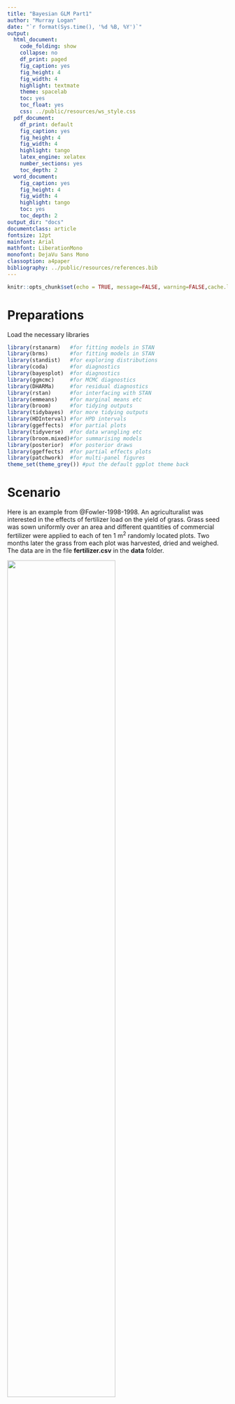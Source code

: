 ```yaml
---
title: "Bayesian GLM Part1"
author: "Murray Logan"
date: "`r format(Sys.time(), '%d %B, %Y')`"
output:
  html_document:
    code_folding: show
    collapse: no
    df_print: paged
    fig_caption: yes
    fig_height: 4
    fig_width: 4
    highlight: textmate
    theme: spacelab
    toc: yes
    toc_float: yes
    css: ../public/resources/ws_style.css
  pdf_document:
    df_print: default
    fig_caption: yes
    fig_height: 4
    fig_width: 4
    highlight: tango
    latex_engine: xelatex
    number_sections: yes
    toc_depth: 2
  word_document:
    fig_caption: yes
    fig_height: 4
    fig_width: 4
    highlight: tango
    toc: yes
    toc_depth: 2
output_dir: "docs"
documentclass: article
fontsize: 12pt
mainfont: Arial
mathfont: LiberationMono
monofont: DejaVu Sans Mono
classoption: a4paper
bibliography: ../public/resources/references.bib
---
```

 
```r
knitr::opts_chunk$set(echo = TRUE, message=FALSE, warning=FALSE,cache.lazy = FALSE, tidy='styler')
```

# Preparations

Load the necessary libraries

```r
library(rstanarm)   #for fitting models in STAN
library(brms)       #for fitting models in STAN
library(standist)   #for exploring distributions
library(coda)       #for diagnostics
library(bayesplot)  #for diagnostics
library(ggmcmc)     #for MCMC diagnostics
library(DHARMa)     #for residual diagnostics
library(rstan)      #for interfacing with STAN
library(emmeans)    #for marginal means etc
library(broom)      #for tidying outputs
library(tidybayes)  #for more tidying outputs
library(HDInterval) #for HPD intervals
library(ggeffects)  #for partial plots
library(tidyverse)  #for data wrangling etc
library(broom.mixed)#for summarising models
library(posterior)  #for posterior draws
library(ggeffects)  #for partial effects plots
library(patchwork)  #for multi-panel figures
theme_set(theme_grey()) #put the default ggplot theme back
```

# Scenario

Here is an example from @Fowler-1998-1998. An agriculturalist was interested in the effects of fertilizer load on the yield of grass.  Grass seed was sown uniformly over an area and different quantities of commercial fertilizer were applied to each of ten 1 m<sup>2</sup> randomly located plots.  Two months later the grass from each plot was harvested, dried and weighed.  The data are in the file **fertilizer.csv** in the **data** folder.

![](../public/resources/turf.jpg){width=70%}

| FERTILIZER   | YIELD   |
| ------------ | ------- |
| 25           | 84      |
| 50           | 80      |
| 75           | 90      |
| 100          | 154     |
| 125          | 148     |
| \...         | \...    |

---------------- ---------------------------------------------------
**FERTILIZER**:   Mass of fertilizer (g.m^-2^) - Predictor variable
**YIELD**:        Yield of grass (g.m^-2^) - Response variable
---------------- ---------------------------------------------------
 
 
The aim of the analysis is to investigate the relationship between fertilizer concentration and grass yield.

# Read in the data

<div class='HIDDEN'>
We will start off by reading in the Fertilizer data.  There are many functions
in R that can read in a CSV file.  We will use a the `read_csv()` function as it
is part of the tidyverse ecosystem.
</div>

```r
fert <- read_csv('../public/data/fertilizer.csv', trim_ws = TRUE)
glimpse(fert)
```

# Exploratory data analysis

<div class='HIDDEN'> The individual responses ($y_i$, observed yields) are each
expected to have been **independently** drawn from normal (**Gaussian**)
distributions ($\mathcal{N}$). These distributions represent all the possible
yields we could have obtained at the specific ($i^th$) level of Fertilizer.
Hence the $i^th$ yield observation is expected to have been drawn from a normal
distribution with a mean of $\mu_i$.

Although each distribution is expected to come from populations that differ in
their means, we assume that all of these distributions have the **same
variance** ($\sigma^2$).

We need to supply priors for each of the parameters to be estimated ($\beta_0$,
$\beta_1$ and $\sigma$).  Whilst we want these priors to be sufficiently vague
as to not influence the outcomes of the analysis (and thus be equivalent to the
frequentist analysis), we do not want the priors to be so vague (wide) that they
permit the MCMC sampler to drift off into parameter space that is both illogical
as well as numerically awkward.

As a starting point, lets assign the following priors:

- $\beta_0$: Normal prior centred at 0 with a variance of 100
- $\beta_1$: Normal prior centred at 0 with a variance of 10
- $\sigma$: either a half cauchy centred at 0 with a variance of 5 or an
  exponential with parameter of 1

Note, when fitting models through either `rstanarm` or `brms`, the priors assume
that the predictor(s) have been centred and are to be applied on the link
scale.  In this case the link scale is an identity.

</div>

Model formula:
$$
\begin{align}
y_i &\sim{} \mathcal{N}(\mu_i, \sigma^2)\\
\mu_i &= \beta_0 + \beta_1 x_i\\
\beta_0 &\sim{} \mathcal{N}(0,100)\\
\beta_1 &\sim{} \mathcal{N}(0,10)\\
\sigma &\sim{} \mathcal{cauchy}(0,5)\\
OR\\
\sigma &\sim{} \mathcal{Exp}(1)\\
OR\\
\sigma &\sim{} \mathcal{gamma}(2,1)\\
\end{align}
$$

# Fit the model {.tabset .tabset-faded}

<div class='HIDDEN'>

Note, for routines that take more than a couple of seconds to perform (such as
most Bayesian models), it is a good idea to cache the Rmarkdown chunks in which
the routine is performed. That way, the routine will only be run the first time
and any objects generated will be stored for future use. Thereafter, provided
the code has not changed, the routine will not be re-run. Rather, `knitr` will
just retrieve the cached objects and continue on.

## frequentist

For the purpose of comparing the frequentist and Bayesian outcomes, it might be
useful to start by fitting the frequentist simple linear model.  We will also
fit this model with the predictor (fertilizer concentration) centred.

```r
summary(lm(YIELD ~ FERTILIZER, data = fert))
summary(lm(YIELD ~ scale(FERTILIZER, scale=FALSE), data = fert))
```

## rstanarm {.tabset .tabset-pills}

### Using default priors
In `rstanarm`, the default priors are designed to be weakly informative. They
are chosen to provide moderate regularisation (to help prevent over-fitting) and
help stabilise the computations.

```r
fert.rstanarm <- stan_glm(YIELD ~ FERTILIZER,
                          data=fert,
                          iter = 5000,
                          warmup = 1000,
                          chains = 3,
                          thin = 5,
                          refresh = 0)
```

In the above:

- the formula and data arguments should be familiar as they are the same as for
  many models in R
- iter: indicates the number of MCMC iterations to perform per chain
- warmup: indicates how many of the initial MCMC samples to exclude.  During the
  warmup stage, the MCMC sampler is tuning its sampling operations to allow it
  to determine the best way to create the chain.  While it is in this discovery
  phase, the estimates it produces might be unrepresentative.
- chains: indicates the number of independent chains to run.  The more chains,
  the more random starts.  The point of multiple random starts is to minimise
  the potential for the starting point to dictate the outcome.  It is possible
  that a chain might get stuck sampling a single feature of the posterior and not discover
  additional features.  Additional random starting points should hopefully
  alleviate this. Either 3 or 4 is typical.
- thin: indicates the rate at which the MCMC samples should be thinned in order
  to eliminate auto-correlation between MCMC samples.  When the step lengths
  between MCMC samples are small, the resulting parameter estimates will be
  auto-correlated (since samples close by in the chain will be more similar than
  those far apart).  The rate of thinning necessary will depend on the degree
  of auto-correlation.  For stan models, a thinning rate of 5 is a good starting
  point.
- refresh: indicates how often the terminal display should be updated.  When
  running a large model, this can be useful as it provides a form of progress.
  However, when the routine is within an Rmarkdown document, it just results in
  the output including each line of progress and a lot of space is taken up unnecessarily

Having allowed `rstanarm` to formulate its own weakly informative priors, it is
a good idea to explore what they are.  Firstly, out of curiosity, it might be
interesting to see what it has chosen.  However, more importantly, we need to be
able to document what the priors were and the `rstanarm` development team make
it very clear that there is no guarantee that the default priors will remain the
same into the future. 

```r
prior_summary(fert.rstanarm)
```

This tells us:

- for the intercept, it is using a normal prior with a mean of 164 and a
  standard deviation of 2.5.  This mean value is based on the mean of the
  response variable (rounded up).  The 2.5 is used for all intercepts.  The scale of the
  prior is then adjusted proportional to the variability in the response, by
  multiplying 2.5 by the standard deviation of the response (and rounding up).
  
```r
mean(fert$YIELD)
sd(fert$YIELD)
2.5*sd(fert$YIELD)
```

- for the coefficients (in this case, just the slope), the default prior is a
normal prior centred around 0 with a standard deviation of 2.5.  This is then
adjusted for the scale of the data by multiplying the 2.5 by the ratio of the
standard deviation of the response to the standard deviation of the predictor
(then rounded). 

```r
2.5*sd(fert$YIELD)/sd(fert$FERTILIZER)
```

-  the auxiliary prior represents whatever additional prior is required for the
   nominated model.  In the case of a Gaussian model, this will be $\sigma$, for
   negative binomial, it will be the reciprocal of dispersion, for gamma, it
   will be shape, etc .  By default in `rstanarm`, this
   is a exponential with a rate of 1 which is then adjusted by division with the
   standard deviation of the response.
   
```r
1/sd(fert$FERTILIZER)
```

### Assessing priors

One way to assess the priors is to have the MCMC sampler sample purely from the
prior predictive distribution without conditioning on the observed data.  Doing
so provides a glimpse at the range of predictions possible under the priors.  On
the one hand, wide ranging predictions would ensure that the priors are unlikely
to influence the actual predictions once they are conditioned on the data.  On
the other hand, if they are too wide, the sampler is being permitted to traverse
into regions of parameter space that are not logically possible in the context
of the actual underlying ecological context.  Not only could this mean that
illogical parameter estimates are possible, when the sampler is traversing
regions of parameter space that are not supported by the actual data, the sampler
can become unstable and have difficulty.

We can draw from the prior predictive distribution instead of conditioning on
the response, by updating the model and indicating `prior_PD=TRUE`.  After
refitting the model in this way, we can plot the predictions to gain insights
into the range of predictions supported by the priors alone.

```r
fert.rstanarm1 <- update(fert.rstanarm,  prior_PD=TRUE)
```

```r
ggpredict(fert.rstanarm1) %>% plot(add.data=TRUE)
```

**Conclusions:**

- we see that the range of predictions is fairly wide and the slope could range
  from strongly negative to strongly positive.
- at the same time, massive yields are not supported, so there is some
  constraints on the parameters space
- nevertheless, negative yields are considered possible, even though these are
  clearly not logical.

### Defining priors

The following link provides some guidance about defining priors.
[https://github.com/stan-dev/stan/wiki/Prior-Choice-Recommendations]

When defining our own priors, we typically do not want them to be scaled.

If we wanted to define our own priors that were less vague, yet still not likely
to bias the outcomes, we could try the following priors (mainly plucked out of
thin air):

- $\beta_0$: normal centred at 164 with a standard deviation of 10
- $\beta_1$: normal centred at 0 with a standard deviation of 0.75
- $\sigma$: half-cauchy centred at 0 with a standard deviation of 2

I will also overlay the raw data for comparison.

```r
fert.rstanarm2= stan_glm(YIELD ~ FERTILIZER, data=fert,
                         prior_intercept = normal(164, 10, autoscale=FALSE),
                         prior = normal(0, 1, autoscale=FALSE),
                         prior_aux = cauchy(0, 2, autoscale=FALSE),
                         prior_PD=TRUE, 
                         iter = 5000, warmup = 1000,
                         chains = 3, thin = 5, refresh = 0
                         )
```

```r
ggpredict(fert.rstanarm2) %>%
  plot(add.data=TRUE)
```

Now lets refit, conditioning on the data.

```r
fert.rstanarm3= update(fert.rstanarm2,  prior_PD=FALSE) 
```

### Plotting prior and posterior

```r
posterior_vs_prior(fert.rstanarm3, color_by='vs', group_by=TRUE,
                   facet_args=list(scales='free_y'))
```

**Conclusions:**

- in each case, the prior is substantially wider than the posterior, suggesting
  that the posterior is not biased towards the prior.
  
```r
ggpredict(fert.rstanarm3) %>% plot(add.data=TRUE)
```



## brms {.tabset .tabset-pills}

### Using default priors

In `brms`, the default priors are designed to be weakly informative.  They are
chosen to provide moderate regularisation (to help prevent over-fitting) and
help stabilise the computations.

Unlike `rstanarm`, `brms` models must be compiled before they start sampling.
For most models, the compilation of the stan code takes around 45 seconds.

```r
fert.brm <- brm(bf(YIELD ~ FERTILIZER),
               data = fert,
               iter = 5000,
               warmup = 1000,
               chains = 3,
               thin = 5,
               refresh = 0)
```

In the above:

- the formula and data arguments should be familiar as they are the same as for
  many models in R. That said, the formula specification of `brms` can define
  models that are not possible by most other routines. To facilitate this
  enhanced functionality, we usually define a `brms` formula within its own
  `bf()` function along with the `family` (in this case, it is Gaussian, which
  is the default and therefore can be omitted.)
- iter: indicates the number of MCMC iterations to perform per chain
- warmup: indicates how many of the initial MCMC samples to exclude.  During the
  warmup stage, the MCMC sampler is tuning its sampling operations to allow it
  to determine the best way to create the chain.  While it is in this discovery
  phase, the estimates it produces might be unrepresentative.
- chains: indicates the number of independent chains to run.  The more chains,
  the more random starts.  The point of multiple random starts is to minimise
  the potential for the starting point to dictate the outcome.  It is possible
  that a chain might get stuck sampling a single feature of the posterior and not discover
  additional features.  Additional random starting points should hopefully
  alleviate this. Either 3 or 4 is typical.
- thin: indicates the rate at which the MCMC samples should be thinned in order
  to eliminate auto-correlation between MCMC samples.  When the step lengths
  between MCMC samples are small, the resulting parameter estimates will be
  auto-correlated (since samples close by in the chain will be more similar than
  those far apart).  The rate of thinning necessary will depend on the degree
  of auto-correlation.  For stan models, a thinning rate of 5 is a good starting
  point.
- refresh: indicates how often the terminal display should be updated.  When
  running a large model, this can be useful as it provides a form of progress.
  However, when the routine is within an Rmarkdown document, it just results in
  the output including each line of progress and a lot of space is taken up unnecessarily

The returned object (a list) contains a range of objects.  The output
from `rstan` is contained in the `fit` list item.

```r
fert.brm %>% names
```

Having allowed `brms` to formulate its own weakly informative priors, it is
a good idea to explore what they are.  Firstly, out of curiosity, it might be
interesting to see what it has chosen.  However, more importantly, we need to be
able to document what the priors were and the `brms` development team make
it very clear that there is no guarantee that the default priors will remain the
same into the future. 

```r
options(width=100)
prior_summary(fert.brm)
options(width=80)
```

This tells us:

- for the intercept, it is using a student t (flatter normal) prior with a mean of 161.5 and a
  standard deviation of 90.4.  These mean and standard deviation values are
  based on the median and median absolute deviation of the
  response variable (rounded).
  
```r
median(fert$YIELD)
mad(fert$YIELD)
```

`mad` is the median absolute deviation.  `mad` is to `var` as `median`
is to `mean`.

```r
standist::visualize("student_t(3,161.5,90.4)", xlim=c(-100,1000))
```

- for the beta coefficients (in this case, just the slope), the
  default prior is a **improper flat prior**. A flat prior essentially
  means that any value between negative infinity and positive infinity
  are equally likely. Whilst this might seem reckless, in practice, it
  seems to work reasonably well for non-intercept beta parameters.

- the prior on sigma is also a student t (although only the positive
  half is used in the stan code), with mean of 0 and standard
  deviation of 90.4.
	  
```r
standist::visualize("student_t(3,0,90.4)", xlim=c(-10,500))
```
	
### Assessing priors

One way to assess the priors is to have the MCMC sampler sample purely
from the prior predictive distribution without conditioning on the
observed data.  Doing so provides a glimpse at the range of
predictions possible under the priors.  On the one hand, wide ranging
predictions would ensure that the priors are unlikely to influence the
actual predictions once they are conditioned on the data.  On the
other hand, if they are too wide, the sampler is being permitted to
traverse into regions of parameter space that are not logically
possible in the context of the actual underlying ecological context.
Not only could this mean that illogical parameter estimates are
possible, when the sampler is traversing regions of parameter space
that are not supported by the actual data, the sampler can become
unstable and have difficulty.

In `brms`, we can inform the sampler to draw from the prior predictive
distribution instead of conditioning on the response, by running the
model with the `sample_prior = 'only'` argument.  Unfortunately, this
cannot be applied when there are flat priors (since the posteriors
will necessarily extend to negative and positive infinity).
Therefore, in order to use this useful routine, we need to make sure
that we have defined a proper prior for all parameters.

Lets try a Gaussian (normal) distribution for the slope.  We will
start with what is likely to be a very wide distribution (wide with
respect to what we know about the likely slope).

```r
standist::visualize("normal(0, 10)", xlim = c(-50,50))
standist::visualize("normal(0, 0.1)", xlim = c(-1,1))
```

```r
fert.brm1 <- brm(bf(YIELD ~ FERTILIZER),
                 data = fert,
                 prior = prior(normal(0, 10), class = 'b'), 
                 sample_prior = 'only', 
                 iter = 5000,
                 warmup = 1000,
                 chains = 3,
                 thin = 5,
                 refresh = 0)
```

```r
fert.brm1 %>% ggpredict() %>% plot(add.data=TRUE)
fert.brm1 %>% ggemmeans(~FERTILIZER) %>% plot(add.data=TRUE)
fert.brm1 %>% conditional_effects() %>%  plot(points=TRUE)
```

**Conclusions:**

- we see that the range of predictions is fairly wide and the slope could range
  from strongly negative to strongly positive.
- at the same time, massive yields are not supported, so there is some
  constraints on the parameters space
- nevertheless, negative yields are considered possible, even though these are
  clearly not logical.

### Defining priors

The following link provides some guidance about defining priors.
[https://github.com/stan-dev/stan/wiki/Prior-Choice-Recommendations]

When defining our own priors, we typically do not want them to be scaled.

If we wanted to define our own priors that were less vague, yet still
not likely to bias the outcomes, we could try the following priors
(which I have mainly plucked out of thin air):

- $\beta_0$: normal centred at 164 with a standard deviation of 10
- $\beta_1$: normal centred at 0 with a standard deviation of 1
- $\sigma$: half-cauchy centred at 0 with a standard deviation of 2
- $\sigma$: gamma with shape parameters of 2 and 1


```r
standist::visualize("normal(164, 10)", xlim = c(-100, 300))
standist::visualize("normal(0, 1)", xlim = c(-10, 10))
standist::visualize("cauchy(0, 2)", xlim = c(-10, 10))
standist::visualize("gamma(2, 1)", xlim = c(0, 10))
standist::visualize(
              "student_t(3, 0, 90.4)",
              "cauchy(0, 2)",
              "gamma(2, 1)",
              "gamma(2, 0.5)",
              "gamma(2, 0.2)",
              xlim = c(0,20))
```

I will also overlay the raw data for comparison.

```r
priors <- prior(normal(164, 10),  class='Intercept') +
    prior(normal(0, 1), class='b') +
    prior(gamma(2, 1),  class='sigma')

fert.brm2 = brm(bf(YIELD ~ FERTILIZER),
                data=fert,
                prior=priors,
                sample_prior = 'only', 
                iter = 5000,
                warmup = 1000,
                chains = 3,
                thin = 5,
                refresh = 0)
```

```r
fert.brm2 %>%
    ggemmeans(~FERTILIZER) %>%
    plot(add.data = TRUE)
#OR
fert.brm2 %>%
    conditional_effects() %>%
    plot(points = TRUE)
```

```r
fert.brm3 <- update(fert.brm2, sample_prior = 'yes', refresh = 0)
fert.brm3 = brm(bf(YIELD ~ FERTILIZER),
                data=fert,
                prior=priors,
                sample_prior = 'yes', 
                iter = 5000,
                warmup = 1000,
                chains = 3,
                thin = 5,
                refresh = 0)
```

### Plotting prior and posterior

When we have indicated that the posterior should be informed by both
the prior and the posterior, both prior (governed by priors alone) and
posterior (governed by both priors and data/likelihood) draws are
returned.  These can be compared by exploring the probabilities
associated with specific hypotheses - the most obvious of which is
that of no effect (that the parameter = 0).

When doing so, ideally the posterior should be distinct from the
prior.  If this is not the case, it might suggest that the posteriors
are being too strongly driven by the priors.

```r
fert.brm3 %>% get_variables()
## fert.brm3 %>% hypothesis('Intercept=0', class='b') %>% plot
fert.brm3 %>% hypothesis('FERTILIZER = 0') %>% plot
## fert.brm3 %>% hypothesis('scaleFERTILIZERscaleEQFALSE=0') %>% plot
fert.brm3 %>% hypothesis('sigma = 0', class = '') %>% plot
```

Unfortunately, it is not possible to do this comparison sensibly for
the intercept.  The reason for this is that the prior for intercept
was applied to an intercept that is associated with centred
continuous predictors (predictors are centred behind the scenes).
Since we did not centre the predictor, the intercept returned is as if
uncentred.  Hence, the prior and posterior are on different scales.
 
```r
fert.brm3 %>% get_variables()
fert.brm3 %>%
  posterior_samples %>%
  select(-`lp__`) %>%
  pivot_longer(cols=everything(), names_to='key', values_to='value') %>% 
  mutate(Type=ifelse(str_detect(key, 'prior'), 'Prior', 'b'),
         Class=ifelse(str_detect(key, 'Intercept'),  'Intercept',
               ifelse(str_detect(key, 'sigma'),  'Sigma',  'b'))) %>%
  ggplot(aes(x=Type,  y=value)) +
  stat_pointinterval()+
  facet_wrap(~Class,  scales='free')
```

### Exploring the stan code

```r
fert.brm3 %>% standata()
fert.brm3 %>% stancode()
```


## INLA {.tabset .tabset-pills}

```r
library(INLA)
```

### Using default priors

In `INLA`, the default priors are designed to be diffuse or weak.  They are
chosen to provide moderate regularisation (to help prevent over-fitting) and
help stabilise the computations.

```r
fert.inla <- inla(YIELD ~ FERTILIZER,
                  data = fert,
                  family = 'gaussian',
                  control.compute = list(config = TRUE, dic = TRUE, waic = TRUE, cpo = TRUE)
                  )
```

In the above:

- the `formula`, `data` and `family` arguments should be familiar as they are the same as for 
  other models in R.
- `control.compute`: allows us to indicate what additional actions
  should be performed during the model fitting.  In this case, we have indicated:
  
  - `dic`: Deviance information criterion
  - `waic`: Wantanabe information creterion
  - `cpo`: out-of-sample estimates (measures of fit)
  - `config`: return the full configuration - to allow drawing from the posterior. 


```r
fert.inla %>% names
```

Having allowed `INLA` to formulate its own "minimally informative"
priors, it is a good idea to explore what they are.  Firstly, out of
curiosity, it might be interesting to see what it has chosen.
However, more importantly, we need to be able to document what the
priors were and the `INLA` development team make it very clear that
there is no guarantee that the default priors will remain the same
into the future.

In calcutating the posterior mode of hyperparameters, it is efficient
to maximising the sum of the (log)-likelihood and the (log)-prior,
hence, priors are defined on a log-scale.  The canonical prior for
variance is the _gamma_ prior, hence in `INLA`, this is a _loggamma_.

They are also defined according to their mean and **precision**
(_inverse-scale_, rather than variance).  Precision is $1/\sigma$.

To explore the default priors used by `INLA`, we can issue the
following on the fitted model:

```r
inla.priors.used(fert.inla)
```

The above indicates:

- the prior on the overal family (log) precision ($1/sigma$) is a
  log-gamma with shape of 1 and scale of 0.00005.  Since this is a
  log-gamma on log-precision, it is equivalent to a gamma (shape =
  $1$, scale = $10^-5$) on precision.  Such a distribution is very
  wide and has a mean of ($shape/scale =$ `r 1/0.00005`) and variance of
  ($shape/scale^2 =$ `r 1/(0.00005)^2`).
  
```r
standist::visualize("gamma(1, 0.00005)", xlim=c(-100,100000))
```

- the prior on the intercept is a Gaussian (normal) distribution with
  mean of 0 and precision of 0 - this is effectively a uniform
  distribution from $-\infty$ to $\infty$.
- the prior on the slope is a Gaussian (normal) distribution with a
  mean of 0 and a precision of 0.001 (which equates to a standard
  deviation of $(1/0.001)^{0.5}$=`r sqrt(1/0.001)`.  This is also a
  very wide distribution (consider what a slope large in magnitude of
  100 means in the context of the rate of grass yield increase per
  unit increase in fertiliser concentration).

```r
standist::visualize("normal(0, 31)", xlim=c(-100,100))
```

### Defining own priors

**Family variance**

In order to drive the specification of weekly informative priors for
variance components (a prior that allows the data to dictate the
parameter estimates whilst constraining the range of the marginal
distribution within sensible bounds), we can consider the range over
which the marginal distribution of variance components would be
sensible. For the range [-R,R], the equivalent gamma parameters:

$$
\begin{align}
a &= \frac{d}{2}\\
b &= \frac{R^2d}{2*(t^d_{1-(1-q)/2})^2}
\end{align}
$$

where $d$ is the degrees of freedom (for Cauchy marginal, $d=1$) and
$t^d_{1-(1-q)/2}$ is the $q_{th}$ quantile of a Student t with $d$
degrees of freedom. Hence if we considered variance likely to be in
the range of [0,10], we could define a loggamma prior of:

$$
\begin{align}			
a &= \frac{1}{2} = 0.5\\
b &= \frac{10^2}{2*161.447} = 0.31\\
\tau &\sim{} log\Gamma(0.5,0.31)
\end{align}
$$


```r
standist::visualize("gamma(0.5, 0.31)", xlim=c(-5,20))
```

**Intercept**

The default prior on the intercept is a Gaussian with mean of 0 and
precision of 0 (and thus effectively a flat uniform).  Alternatively,
we could define priors on the intercept that are more realistic.  For
example, we know that the median grass yield is `r min(fert$YIELD)`.
Hence, the intercept is likely to be relatively close to this value.
Note, arguably it would be more sensible to center the predictor
variable (fertiliser concentration) so that the intercept would
represent the yeild at the average fertiliser concentration.
Furthermore, this would also be more computationally expedient. In
fact, the only reason we are not doing so is so that we can directly
compare the parameter estimates to the frequentist linear model.

```r
min(fert$YIELD)
median(fert$YIELD)
mad(fert$YIELD)
```

We will multiply the variability (`r mad(fert$YIELD)`) by 3 so as to
estimate an envelope that so as to fully capture the full range of
expected values (`r 3*mad(fert$YIELD)`.

```r
standist::visualize("normal(80, 271.32)", xlim=c(-700,1000))
```
 
We could use these values as the basis for weekly informative priors
on the intercept.  Note, as `INLA` priors are expressed in terms of
precision rather than variance, an equvilent prior would be
$\sim{}~\mathcal{N}(80, 0.00001)$ (e.g. $1/(MAD\times 3)^2$).


**Fixed effects**

The priors for the fixed effects (slope) is a Gaussian (normal)
distributions with mean of 0 and precision (0.001). This implies that
the prior for slope has a standard deviation of approximately 31
(since $\sigma = \frac{1}{\sqrt{\tau}}$). As a general rule, three
standard deviations envelopes most of a distribution, and thus this
prior defines a distribution whose density is almost entirely within
the range [-93,93]. Arguably, this is very wide for the slope given
the range of the predictor variable.

In order to generate realistic informative Gaussian priors (for the
purpose of constraining the posterior to a logical range) for fixed
parameters, the following formulae are useful:

$$
\begin{align}
\mu &= \frac{z_2\theta_1 - z_1\theta_2}{z_2-z_1}\\
\sigma &= \frac{\theta_2 - \theta_1}{z_2-z_1}
\end{align}
$$

where $\theta_1$ and $\theta_2$ are the quantiles on the response
scale and $z_1$ and $z_2$ are the corresponding quantiles on the
standard normal scale. Hence, if we considered that the slope is
likely to be in the range of [-10,10], we could specify a Normal prior
with mean of $\mu=\frac{(qnorm(0.5,0,1)*0) - (qnorm(0.975,0,1)*10)}{10-0} = 0$ 
and a standard deviation of $\sigma^2=\frac{10 - 0}{qnorm(0.975,0,1)-qnorm(0.5,0,1)} = 5.102$.
In INLA (which defines priors in terms of precision rather than standard deviation), 
the associated prior would be $\beta \sim{} \mathcal{N}(0, 0.0384)$.


```r
standist::visualize("normal(0, 5.102)", xlim=c(-20,20))
```

In order to define each of the above priors, we could modify the `inla` call:

```r
fert.inla1 <- inla(YIELD ~ FERTILIZER,
                  data = fert,
                  family = 'gaussian',
                  control.fixed = list(
                      mean.intercept = 80,
                      prec.intercept = 0.00001,
                      mean = 0,
                      prec = 0.0384),
                  control.family = list(hyper = list(prec = list(prior = "loggamma",
                                                                param = c(0.5, 0.31)))),
                  control.compute = list(config = TRUE, dic = TRUE, waic = TRUE, cpo = TRUE)
                  )
```

Lets briefly compare the parameter estimates. In the following,
`Model.1` is the model that employed the default priors and `Model.2`
is the model that employed the user defined priors.

```r
## Fixed effects
rbind(Model.1 = fert.inla$summary.fixed, Model.2 = fert.inla1$summary.fixed)

## Family hyperpriors (variance)
rbind(Model.1 = fert.inla$summary.hyperpar, Model.2 = fert.inla1$summary.hyperpar)
```

It is clear that the two models yeild very similar parameter estimates.

### Plotting prior vs posterior

```r
print(plot(fert.inla1,
     plot.fixed.effects = TRUE,
     plot.lincomb = FALSE,
     plot.random.effects = FALSE,
     plot.hyperparameters = TRUE,
     plot.predictor = FALSE,
     plot.q = FALSE,
     plot.cpo = FALSE,
     plot.prior = TRUE))
```

```r
library(INLAutils)
plot_fixed_marginals(fert.inla1, priors = TRUE)
```


```r
marg.fix <- fert.inla1$marginals.fixed
(nm <- names(marg.fix))
p <- vector('list', length(nm))
for (wch in 1:length(nm)) {
    xy <- INLA:::inla.get.prior.xy(section = 'fixed', hyperid = nm[1] ,
                                   all.hyper = fert.inla1$all.hyper,
                                   range = 3*range(marg.fix[[wch]][,'x']))
    p[[wch]] <- ggplot() +
        geom_density(data=as.data.frame(marg.fix[[wch]]),
                     aes(x=x, y=y, fill='Posterior'), alpha=0.2,
                     stat='Identity') +
        geom_density(data=as.data.frame(xy), aes(x=x, y=y, fill='Prior'), alpha = 0.2,
                     stat='Identity')
}
patchwork::wrap_plots(p)
```


</div>


# MCMC sampling diagnostics {.tabset .tabset-faded}

**MCMC sampling behaviour**

Since the purpose of the MCMC sampling is to estimate the posterior of
an unknown joint likelihood, it is important that we explore a range
of diagnostics designed to help identify when the resulting likelihood
might not be accurate.

- **traceplots** - plots of the individual draws in sequence.  Traces
  that resemble noise suggest that all likelihood features are likely
  to have be traversed. Obvious steps or blocks of noise are likely to
  represent distinct features and could imply that there are yet other
  features that have not yet been traversed - necessitating additional
  iterations.  Furthermore, each chain should be indistinguishable
  from the others
- **autocorrelation function** - plots of the degree of correlation
  between pairs of draws for a range of lags (distance along the
  chains).  High levels of correlation (after a lag of 0, which is
  correlating each draw with itself) suggests a lack of independence
  between the draws and that therefore, summaries such as mean and
  median will be biased estimates.  Ideally, all non-zero lag
  correlations should be less than 0.2.
- **convergence diagnostics** - there are a range of diagnostics aimed
  at exploring whether the multiple chains are likely to have
  converged upon similar posteriors
  - **R hat** - this metric compares between and within chain model
    parameter estimates, with the expectation that if the chains have
    converged, the between and within rank normalised estimates should
    be very similar (and Rhat should be close to 1).  The more one
    chains deviates from the others, the higher the Rhat value.
    Values less than 1.05 are considered evidence of convergence.
  - **Bulk ESS** - this is a measure of the effective sample size
    from the whole (bulk) of the posterior and is a good measure of
    the sampling efficiency of draws across the entire posterior
  - **Tail ESS** - this is a measure of the effective sample size from
    the 5% and 95% quantiles (tails) of the posterior and is a good
    measure of the sampling efficiency of draws from the tail (areas
    of the posterior with least support and where samplers can get
    stuck).
	


`available_mcmc()`

| Package   | Description       | function               | rstanarm                         | brms                               |
|-----------|-------------------|------------------------|----------------------------------|------------------------------------|
| bayesplot | Traceplot         | `mcmc_trace`           | `plot(mod, plotfun='trace')`     | `mcmc_plot(mod, type='trace')`     |
|           | Density plot      | `mcmc_dens`            | `plot(mod, plotfun='dens')`      | `mcmc_plot(mod, type='dens')`      |
|           | Density & Trace   | `mcmc_combo`           | `plot(mod, plotfun='combo')`     | `mcmc_plot(mod, type='combo')`     |
|           | ACF               | `mcmc_acf_bar`         | `plot(mod, plotfun='acf_bar')`   | `mcmc_plot(mod, type='acf_bar')`   |
|           | Rhat hist         | `mcmc_rhat_hist`       | `plot(mod, plotfun='rhat_hist')` | `mcmc_plot(mod, type='rhat_hist')` |
|           | No. Effective     | `mcmc_neff_hist`       | `plot(mod, plotfun='neff_hist')` | `mcmc_plot(mod, type='neff_hist')` |
| rstan     | Traceplot         | `stan_trace`           | `stan_trace(mod)`                | `stan_trace(mod)`                  |
|           | ACF               | `stan_ac`              | `stan_ac(mod)`                   | `stan_ac(mod)`                     |
|           | Rhat              | `stan_rhat`            | `stan_rhat(mod)`                 | `stan_rhat(mod)`                   |
|           | No. Effective     | `stan_ess`             | `stan_ess(mod)`                  | `stan_ess(mod)`                    |
|           | Density plot      | `stan_dens`            | `stan_dens(mod)`                 | `stan_dens(mod)`                   |
| ggmcmc    | Traceplot         | `ggs_traceplot`        | `ggs_traceplot(ggs(mod))`        | `ggs_traceplot(ggs(mod))`          |
|           | ACF               | `ggs_autocorrelation`  | `ggs_autocorrelation(ggs(mod))`  | `ggs_autocorrelation(ggs(mod))`    |
|           | Rhat              | `ggs_Rhat`             | `ggs_Rhat(ggs(mod))`             | `ggs_Rhat(ggs(mod))`               |
|           | No. Effective     | `ggs_effective`        | `ggs_effective(ggs(mod))`        | `ggs_effective(ggs(mod))`          |
|           | Cross correlation | `ggs_crosscorrelation` | `ggs_crosscorrelation(ggs(mod))` | `ggs_crosscorrelation(ggs(mod))`   |
|           | Scale reduction   | `ggs_grb`              | `ggs_grb(ggs(mod))`              | `ggs_grb(ggs(mod))`                |
|           |                   |                        |                                  |                                    |

<div class='HIDDEN'>
In addition to the regular model diagnostics checking, for Bayesian analyses, it
is also necessary to explore the MCMC sampling diagnostics to be sure that the
chains are well mixed and have converged on a stable posterior.

There are a wide variety of tests that range from the big picture, overall chain
characteristics to the very specific detailed tests that allow the experienced
modeller to drill down to the very fine details of the chain behaviour.
Furthermore, there are a multitude of packages and approaches for exploring
these diagnostics.

## rstanarm {.tabset .tabset-pills}

### bayesplot

The `bayesplot` package offers a range of MCMC diagnostics as well as Posterior
Probability Checks (PPC), all of which have a convenient `plot()` interface.
Lets start with the MCMC diagnostics.

```r
available_mcmc()
```

Of these, we will focus on:

- mcmc_trace: this plots the estimates of each parameter over the post-warmup
  length of each MCMC chain.  Each chain is plotted in a different shade of
  blue, with each parameter in its own facet.  Ideally, each **trace** should
  just look like noise without any discernible drift and each of the traces for
  a specific parameter should look the same (i.e, should not be displaced above
  or below any other trace for that parameter).

```r
plot(fert.rstanarm3, plotfun='mcmc_trace')
```
  
   The chains appear well mixed and very similar
   
- acf (autocorrelation function): plots the autocorrelation between successive
  MCMC sample lags for each parameter and each chain
  
```r
plot(fert.rstanarm3, 'acf_bar')
```

   There is no evidence of autocorrelation in the MCMC samples

- Rhat: Rhat is a measure of convergence between the chains.  The closer the
  values are to 1, the more the chains have converged.  Values greater than 1.05
  indicate a lack of convergence.  There will be an Rhat value for each
  parameter estimated.

```r
plot(fert.rstanarm3, 'rhat_hist')
```

  All Rhat values are below 1.05, suggesting the chains have converged.
  
- neff (number of effective samples): the ratio of the number of effective
  samples (those not rejected by the sampler) to the number of samples provides
  an indication of the effectiveness (and efficiency) of the MCMC sampler.
  Ratios that are less than 0.5 for a parameter suggest that the sampler spent
  considerable time in difficult areas of the sampling domain and rejected more
  than half of the samples (replacing them with the previous effective sample).  
  
  If the ratios are low, tightening the priors may help.
  
```r
plot(fert.rstanarm3, 'neff_hist')
```

  Ratios all very high.

<details><summary>More diagnostics</summary>
```r
plot(fert.rstanarm3, 'combo')
plot(fert.rstanarm3, 'violin')
```
</details>

### stan plots

The `rstan` package offers a range of MCMC diagnostics.
Lets start with the MCMC diagnostics.

Of these, we will focus on:

- stan_trace: this plots the estimates of each parameter over the post-warmup
  length of each MCMC chain. Each chain is plotted in a different colour, with
  each parameter in its own facet. Ideally, each **trace** should just look like
  noise without any discernible drift and each of the traces for a specific
  parameter should look the same (i.e, should not be displaced above or below
  any other trace for that parameter).
  
```r
stan_trace(fert.rstanarm3)
```

   The chains appear well mixed and very similar
   
- stan_acf (autocorrelation function): plots the autocorrelation between successive
  MCMC sample lags for each parameter and each chain
  
```r
stan_ac(fert.rstanarm3) 
```

   There is no evidence of autocorrelation in the MCMC samples

- stan_rhat: Rhat is a **scale reduction factor** measure of convergence between the chains.  The closer the
  values are to 1, the more the chains have converged.  Values greater than 1.05
  indicate a lack of convergence.  There will be an Rhat value for each
  parameter estimated.

```r
stan_rhat(fert.rstanarm3) 
```

  All Rhat values are below 1.05, suggesting the chains have converged.
  
- stan_ess (number of effective samples): the ratio of the number of effective
  samples (those not rejected by the sampler) to the number of samples provides
  an indication of the effectiveness (and efficiency) of the MCMC sampler.
  Ratios that are less than 0.5 for a parameter suggest that the sampler spent
  considerable time in difficult areas of the sampling domain and rejected more
  than half of the samples (replacing them with the previous effective sample).  
  
  If the ratios are low, tightening the priors may help.
  
```r
stan_ess(fert.rstanarm3)
```

  Ratios all very high.

```r
stan_dens(fert.rstanarm3, separate_chains = TRUE)
```

### ggmcmc

The `ggmean` package also has a set of MCMC diagnostic functions.
Lets start with the MCMC diagnostics.

Of these, we will focus on:

- ggs_traceplot: this plots the estimates of each parameter over the post-warmup
  length of each MCMC chain. Each chain is plotted in a different colour, with
  each parameter in its own facet. Ideally, each **trace** should just look like
  noise without any discernible drift and each of the traces for a specific
  parameter should look the same (i.e, should not be displaced above or below
  any other trace for that parameter).

```r
fert.ggs <- ggs(fert.rstanarm3)
ggs_traceplot(fert.ggs)
```

   The chains appear well mixed and very similar
   
- gss_autocorrelation (autocorrelation function): plots the autocorrelation between successive
  MCMC sample lags for each parameter and each chain
  
```r
ggs_autocorrelation(fert.ggs)
```

   There is no evidence of autocorrelation in the MCMC samples

- stan_rhat: Rhat is a **scale reduction factor** measure of convergence between the chains.  The closer the
  values are to 1, the more the chains have converged.  Values greater than 1.05
  indicate a lack of convergence.  There will be an Rhat value for each
  parameter estimated.

```r
ggs_Rhat(fert.ggs)
```

  All Rhat values are below 1.05, suggesting the chains have converged.
  
- stan_ess (number of effective samples): the ratio of the number of effective
  samples (those not rejected by the sampler) to the number of samples provides
  an indication of the effectiveness (and efficiency) of the MCMC sampler.
  Ratios that are less than 0.5 for a parameter suggest that the sampler spent
  considerable time in difficult areas of the sampling domain and rejected more
  than half of the samples (replacing them with the previous effective sample).  
  
  If the ratios are low, tightening the priors may help.
  
```r
ggs_effective(fert.ggs)
```

  Ratios all very high.

<details><summary>More diagnostics</summary>
```r
ggs_crosscorrelation(fert.ggs)
```

```r
ggs_grb(fert.ggs)
```
</details>

## brms {.tabset .tabset-pills}
### bayesplot

The `bayesplot` package offers a range of MCMC diagnostics as well as Posterior
Probability Checks (PPC), all of which have a convenient `plot()` interface.
Lets start with the MCMC diagnostics.

```r
available_mcmc()
```

Of these, we will focus on:

- trace: this plots the estimates of each parameter over the
  post-warmup length of each MCMC chain.  Each chain is plotted in a
  different shade of blue, with each parameter in its own facet.
  Ideally, each **trace** should just look like noise without any
  discernible drift and each of the traces for a specific parameter
  should look the same (i.e, should not be displaced above or below
  any other trace for that parameter).

```r
fert.brm3 %>% mcmc_plot(type = 'combo')
fert.brm3 %>% mcmc_plot(type = 'trace')
fert.brm3 %>% mcmc_plot(type = 'dens_overlay')
```

  The chains appear well mixed and very similar
   
- acf_bar (autocorrelation function): plots the autocorrelation
  between successive MCMC sample lags for each parameter and each
  chain
  
```r
fert.brm3 %>% mcmc_plot(type = 'acf_bar')
```

There is no evidence of autocorrelation in the MCMC samples

- rhat_hist: Rhat is a **scale reduction factor** measure of
  convergence between the chains.  The closer the values are to 1, the
  more the chains have converged.  Values greater than 1.05 indicate a
  lack of convergence.  There will be an Rhat value for each parameter
  estimated.

```r
fert.brm3 %>% mcmc_plot(type = 'rhat_hist')
```

  All Rhat values are below 1.05, suggesting the chains have converged.
  
- neff_hist (number of effective samples): the ratio of the number of
  effective samples (those not rejected by the sampler) to the number
  of samples provides an indication of the effectiveness (and
  efficiency) of the MCMC sampler.  Ratios that are less than 0.5 for
  a parameter suggest that the sampler spent considerable time in
  difficult areas of the sampling domain and rejected more
  than half of the samples (replacing them with the previous effective sample).  
  
  If the ratios are low, tightening the priors may help.
  
```r
fert.brm3 %>% mcmc_plot(type = 'neff_hist')
```

  Ratios all very high.

<details><summary>More diagnostics</summary>
```r
fert.brm3 %>% mcmc_plot(type = 'combo')
fert.brm3 %>% mcmc_plot(type = 'violin')
```
</details>


### stan plots

The `rstan` package offers a range of MCMC diagnostics.
Lets start with the MCMC diagnostics.

Of these, we will focus on:

- stan_trace: this plots the estimates of each parameter over the post-warmup
  length of each MCMC chain. Each chain is plotted in a different colour, with
  each parameter in its own facet. Ideally, each **trace** should just look like
  noise without any discernible drift and each of the traces for a specific
  parameter should look the same (i.e, should not be displaced above or below
  any other trace for that parameter).
  
```r
fert.brm3$fit %>% stan_trace()
fert.brm3$fit %>% stan_trace(inc_warmup = TRUE)
```

   The chains appear well mixed and very similar
   
- stan_acf (autocorrelation function): plots the autocorrelation between successive
  MCMC sample lags for each parameter and each chain
  
```r
fert.brm3$fit %>% stan_ac() 
```

   There is no evidence of autocorrelation in the MCMC samples

- stan_rhat: Rhat is a **scale reduction factor** measure of convergence between the chains.  The closer the
  values are to 1, the more the chains have converged.  Values greater than 1.05
  indicate a lack of convergence.  There will be an Rhat value for each
  parameter estimated.

```r
fert.brm3$fit %>% stan_rhat() 
```

  All Rhat values are below 1.05, suggesting the chains have converged.
  
- stan_ess (number of effective samples): the ratio of the number of effective
  samples (those not rejected by the sampler) to the number of samples provides
  an indication of the effectiveness (and efficiency) of the MCMC sampler.
  Ratios that are less than 0.5 for a parameter suggest that the sampler spent
  considerable time in difficult areas of the sampling domain and rejected more
  than half of the samples (replacing them with the previous effective sample).  
  
  If the ratios are low, tightening the priors may help.
  
```r
fert.brm3$fit %>% stan_ess()
```

  Ratios all very high.

```r
fert.brm3$fit %>% stan_dens(separate_chains = TRUE)
```

### ggmcmc

The `ggmcmc` package also has a set of MCMC diagnostic functions.
Lets start with the MCMC diagnostics.

Of these, we will focus on:

- ggs_traceplot: this plots the estimates of each parameter over the post-warmup
  length of each MCMC chain. Each chain is plotted in a different colour, with
  each parameter in its own facet. Ideally, each **trace** should just look like
  noise without any discernible drift and each of the traces for a specific
  parameter should look the same (i.e, should not be displaced above or below
  any other trace for that parameter).

```r
fert.ggs <- fert.brm3$fit %>% ggs(inc_warmup = TRUE, burnin = TRUE)  # does not seem to ignore burnin?
fert.ggs %>% ggs_traceplot()
fert.ggs <- fert.brm3$fit %>% ggs(inc_warmup = FALSE, burnin = TRUE)  # does not seem to ignore burnin?
fert.ggs %>% ggs_traceplot()
```

   The chains appear well mixed and very similar
   
- gss_autocorrelation (autocorrelation function): plots the autocorrelation between successive
  MCMC sample lags for each parameter and each chain
  
```r
fert.ggs %>% ggs_autocorrelation()
```

   There is no evidence of autocorrelation in the MCMC samples

- stan_rhat: Rhat is a **scale reduction factor** measure of convergence between the chains.  The closer the
  values are to 1, the more the chains have converged.  Values greater than 1.05
  indicate a lack of convergence.  There will be an Rhat value for each
  parameter estimated.

```r
fert.ggs %>% ggs_Rhat()
```

  All Rhat values are below 1.05, suggesting the chains have converged.
  
- stan_ess (number of effective samples): the ratio of the number of effective
  samples (those not rejected by the sampler) to the number of samples provides
  an indication of the effectiveness (and efficiency) of the MCMC sampler.
  Ratios that are less than 0.5 for a parameter suggest that the sampler spent
  considerable time in difficult areas of the sampling domain and rejected more
  than half of the samples (replacing them with the previous effective sample).  
  
  If the ratios are low, tightening the priors may help.
  
```r
fert.ggs %>% ggs_effective()
```

  Ratios all very high.

<details><summary>More diagnostics</summary>
```r
fert.ggs %>% ggs_crosscorrelation()
```

```r
fert.ggs %>% ggs_grb()
```
</details>




## INLA

This is not relevant for `INLA`

</div>
# Model validation {.tabset .tabset-faded}

**Posterior probability checks**

`available_ppc()`

| Package   | Description       | function                     | rstanarm                                               | brms                                               |
|-----------|-------------------|------------------------------|-------------------------------------------------------|----------------------------------------------------|
| bayesplot | Density overlay   | `ppc_dens_overlay`           | `pp_check(mod, plotfun='dens_overlay')`               | `pp_check(mod, type='dens_overlay')`               |
|           | Obs vs Pred error | `ppc_error_scatter_avg`      | `pp_check(mod, plotfun='error_scatter_avg')`          | `pp_check(mod, type='error_scatter_avg')`          |
|           | Pred error vs x   | `ppc_error_scatter_avg_vs_x` | `pp_check(mod, x=, plotfun='error_scatter_avg_vs_x')` | `pp_check(mod, x=, type='error_scatter_avg_vs_x')` |
|           | Preds vs x        | `ppc_intervals`              | `pp_check(mod, x=, plotfun='intervals')`              | `pp_check(mod, x=, type='intervals')`              |
|           | Partial plot       | `ppc_ribbon`                 | `pp_check(mod, x=, plotfun='ribbon')`                 | `pp_check(mod, x=, type='ribbon')`                 |
|           |                   |                              |                                                       |                                                    |



<div class='HIDDEN'>

## rstanarm {.tabset .tabset-pills}

### pp check
Post predictive checks provide additional diagnostics about the fit of the
model.  Specifically, they provide a comparison between predictions drawn from
the model and the observed data used to train the model.

```r
available_ppc()
```

- dens_overlay: plots the density distribution of the observed data (black line)
overlayed on top of 50 density distributions generated from draws from the model
(light blue).  Ideally, the 50 realisations should be roughly consistent with
the observed data.

```r
pp_check(fert.rstanarm3,  plotfun='dens_overlay')
```
The model draws appear to be consistent with the observed data.

- error_scatter_avg: this plots the observed values against the average
  residuals. Similar to a residual plot, we do not want to see any patterns in
  this plot

```r
pp_check(fert.rstanarm3, plotfun='error_scatter_avg')
```

There is no obvious pattern in the residuals.

- error_scatter_avg_vs_x: this is similar to a regular residual plot and as such
  should be interpreted as such.

```r
pp_check(fert.rstanarm3, x=fert$FERTILIZER, plotfun='error_scatter_avg_vs_x')
```

- intervals:  plots the observed data overlayed onto of posterior predictions
associated with each level of the predictor.  Ideally, the observed data should
all fall within the predictive intervals.


```r
pp_check(fert.rstanarm3, x=fert$FERTILIZER, plotfun='intervals')
```

- ribbon: this is just an alternative way of expressing the above plot.

```r
pp_check(fert.rstanarm3, x=fert$FERTILIZER,plotfun='ribbon')
```

The `shinystan` package allows the full suite of MCMC diagnostics and posterior
predictive checks to be accessed via a web interface.

```r
#library(shinystan)
#launch_shinystan(fert.rstanarm3)
```

### DHARMa residuals

DHARMa residuals provide very useful diagnostics.  Unfortunately, we cannot
directly use the `simulateResiduals()` function to generate the simulated
residuals.  However, if we are willing to calculate some of the components
yourself, we can still obtain the simulated residuals from the fitted stan model.

We need to supply:

- simulated (predicted) responses associated with each observation.
- observed values
- fitted (predicted) responses (averaged) associated with each observation

```r
preds <- posterior_predict(fert.rstanarm3,  nsamples=250,  summary=FALSE)
fert.resids <- createDHARMa(simulatedResponse = t(preds),
                            observedResponse = fert$YIELD,
                            fittedPredictedResponse = apply(preds, 2, median),
                            integerResponse = 'gaussian')
plot(fert.resids)
```

**Conclusions:**

- the simulated residuals do not suggest any issues with the residuals
- there is no evidence of a lack of fit.


## brms {.tabset .tabset-pills}

### pp check
Post predictive checks provide additional diagnostics about the fit of the
model.  Specifically, they provide a comparison between predictions drawn from
the model and the observed data used to train the model.

```r
available_ppc()
```

- dens_overlay: plots the density distribution of the observed data (black line)
overlayed on top of 50 density distributions generated from draws from the model
(light blue).  Ideally, the 50 realisations should be roughly consistent with
the observed data.

```r
fert.brm3 %>% pp_check( type='dens_overlay', nsamples=100)
```
The model draws appear to be consistent with the observed data.

- error_scatter_avg: this plots the observed values against the average
  residuals. Similar to a residual plot, we do not want to see any patterns in
  this plot

```r
fert.brm3 %>% pp_check(type='error_scatter_avg')
```

There is no obvious pattern in the residuals.

- error_scatter_avg_vs_x: this is similar to a regular residual plot and as such
  should be interpreted as such.

```r
fert.brm3 %>% pp_check(x='FERTILIZER', type='error_scatter_avg_vs_x')
```

- intervals:  plots the observed data overlayed on top of posterior predictions
associated with each level of the predictor.  Ideally, the observed data should
all fall within the predictive intervals.


```r
fert.brm3 %>% pp_check(x='FERTILIZER', type='intervals')
```

- ribbon: this is just an alternative way of expressing the above plot.

```r
pp_check(fert.brm3, x='FERTILIZER',type='ribbon')
```

The `shinystan` package allows the full suite of MCMC diagnostics and posterior
predictive checks to be accessed via a web interface.

```r
#library(shinystan)
#launch_shinystan(fert.brm3)
```

### DHARMa residuals

DHARMa residuals provide very useful diagnostics.  Unfortunately, we cannot
directly use the `simulateResiduals()` function to generate the simulated
residuals.  However, if we are willing to calculate some of the components
yourself, we can still obtain the simulated residuals from the fitted stan model.

We need to supply:

- simulated (predicted) responses associated with each observation.
- observed values
- fitted (predicted) responses (averaged) associated with each observation

```r
preds <- fert.brm3 %>% posterior_predict(nsamples=250,  summary=FALSE)
fert.resids <- createDHARMa(simulatedResponse = t(preds),
                            observedResponse = fert$YIELD,
                            fittedPredictedResponse = apply(preds, 2, median),
                            integerResponse = FALSE)
fert.resids %>% plot()
```

The `integerResponse` argument indicates that noise will be added to
the residuals such that they will become integers.  This is important
in for Poisson, Negative Binomial and Binomial models.

**Conclusions:**

- the simulated residuals do not suggest any issues with the residuals
- there is no evidence of a lack of fit.


</div>

<div class = 'HIDDEN'>

## INLA {.tabset .tabset-pills}

### Out-of-sample performance

`INLA` includes two measures of out-of-sample performace (measures of
fit). 

- **Conditional Predictive Ordinate (CPO)** is the density of the
  observed value of $y_i$ within the out-of-sample ($y−i$) posterior
  predictive distribution. A small CPO value associated with an
  observation suggests that this observation is unlikely (or
  surprising) in light of the model, priors and other data in the
  model. In addition, the sum of the CPO values (or alternatively, the
  negative of the mean natural logarithm of the CPO values) is a
  measure of fit.
  ```r
  fert.inla1$cpo$cpo
  sum(fert.inla1$cpo$cop)
  -mean(log(fert.inla1$cpo$cpo))
  ```
  In this case there are no CPO values that are considerably smaller
  (order of magnitude smaller) than the others - so with respect to
  the model, none of the observed values would be considered
  'surprising'. Various assumptions are made behind INLA's
  computations. If any of these assumptions fail for an observation,
  it is flagged within (in this case) `cpo$failure` as a
  non-zero. When this is the case, it is prudent to recalculate the
  CPO values after removing the observations associated with failure
  flags not equal to zero and re-fitting the model. This can be
  performed using the `inla.cpo()` function.
  ```r
  fert.inla1$cpo$failure
  ```
  In this case, there are no non-zero CPO values.

- **Probability Integral Transforms (PIT)** provides a version of CPO
  that is calibrated to the level of the Gaussian field so that it is
  clearer whether or not any of the values are 'small' (all values
  must be between 0 and 1). A histogram of PIT values that does not
  look approximately uniform (flat) indicates a lack of model fit.
  ```r
  plot(fert.inla1,
       plot.fixed.effects = FALSE,
       plot.lincomb = FALSE,
       plot.random.effects = FALSE,
       plot.hyperparameters = FALSE,
       plot.predictor = FALSE,
       plot.q = FALSE,
       plot.cpo = TRUE,
       plot.prior = FALSE)
  ```
  In this case the PIT values do not appear to deviate from a uniform
  distribution and thus do not indicate a lack of fit.

In the following, the top left is the distribution of residuals and
top right is the observed vs predicted values.

```r
ggplot_inla_residuals(fert.inla1, observed = fert$YIELD)
```

**Conclusions-** 

- the distribution of residuals is nearly uniform (keep in mind that
  the sample size is very small in this example).
- the fitted values approximate the observed values very well	

The following figure represents the equivalent of a (standardised)
residual plot.

```r
ggplot_inla_residuals2(fert.inla1, observed = fert$YIELD)
```






### DHARMa residuals

Unfortunately, `DHARMa` does not directly support `INLA`.  Therefore,
in order to make use of this framework, we need to do some of the
heavy lifting.  Specifically, we need to generate the posterior
predictions associated with the observed data.

Whilst we can draw random samples from the posterior with the
`inla.posterior.sample()` _function_, this will only account for
uncertainty in the fixed parameter estimates.  That is, it will not
incorporate the overall uncertainty in the Gaussian distribution
($\sigma$).  Therefore, we need to add this back on ourself (keep in
mind that this will be in units of precision and thus needs to be
back-scaled into units of standard deviation).  Furthermore, we will
need to use the estimates of standard deviation to estimate the random
noise to add onto the predictions.  This is done by resampling the
family (Gaussian in this case).

I acknowledge that this (resampling the SD) appears to be a bit of a
hack and seems to go against the `INLA` principles.  Nevertheless, we
are only doing this this for the purposes of checking residual
diagnostics.

```r
## draw 250 samples from the posterior
draws <- inla.posterior.sample(n=250, result = fert.inla)
## extract the latent predictions for the observed data
preds = t(sapply(draws, function(x) x$latent[1:nrow(fert)]))
## extract the first (family precision) hyperprior
preds.hyper <- sapply(draws, function(x) 1/sqrt(x$hyperpar[[1]]))
## use this to generate gaussian noise 
preds.hyper <- rnorm(length(preds.hyper), mean=0, sd=preds.hyper)
## add the noise to each prediction
preds <- sweep(preds, 1, preds.hyper, FUN = "+")
## generate the DHARMa residuals
fert.resids <- createDHARMa(simulatedResponse = t(preds),
                           observedResponse = fert$YIELD,
                           fittedPredictedResponse = apply(preds, 2, median),
                           integerResponse = FALSE)
fert.resids %>% plot()
```
 
**Conclusions:**

- the simulated residuals do not suggest any issues with the residuals
- there is no evidence of a lack of fit.

</div>

# Partial effects plots {.tabset .tabset-faded}

<div class='HIDDEN'>

## rstanarm {.tabset .tabset-pills}

### ggpredict

```r
fert.rstanarm3 %>% ggpredict() %>% plot(add.data=TRUE)
```

### ggemmeans

```r
fert.rstanarm3 %>% ggemmeans(~FERTILIZER) %>% plot(add.data=TRUE)
```

### fitted_draws

```r
fert.rstanarm3 %>% fitted_draws(newdata=fert) %>%
 median_hdci() %>%
 ggplot(aes(x=FERTILIZER, y=.value)) +
 geom_ribbon(aes(ymin=.lower, ymax=.upper), fill='blue', alpha=0.3) + 
 geom_line()
```

## brms {.tabset .tabset-pills}

### conditional_effects

```r
fert.brm3 %>% ggemmeans(~FERTILIZER) %>% plot(add.data = TRUE) 
fert.brm3 %>% conditional_effects() 
fert.brm3 %>% conditional_effects() %>% plot(points = TRUE)
fert.brm3 %>% conditional_effects(spaghetti = TRUE, nsamples = 200) %>% plot(points = TRUE) 
```

### ggpredict

```r
fert.brm3 %>% ggpredict() %>% plot(add.data=TRUE)
```

### ggemmeans

```r
fert.brm3 %>% ggemmeans(~FERTILIZER) %>% plot(add.data=TRUE)
```

### fitted_draws

```r
fert.brm3 %>%
    fitted_draws(newdata = fert) %>%
    median_hdci() %>%
    ggplot(aes(x = FERTILIZER, y=.value)) +
    geom_ribbon(aes(ymin = .lower, ymax = .upper), fill = 'blue', alpha = 0.3) + 
    geom_line()
```

## INLA {.tabset .tabset-pills}

```r
plot(fert.inla1,
     plot.fixed.effects = FALSE,
     plot.lincomb = FALSE,
     plot.random.effects = FALSE,
     plot.hyperparameters = FALSE,
     plot.predictor =TRUE,
     plot.q = FALSE,
     plot.cpo = FALSE,
     plot.prior = FALSE)
```


```r
newdata <- fert %>% tidyr::expand(FERTILIZER = modelr::seq_range(FERTILIZER, n=100))
Xmat <- model.matrix(~FERTILIZER, newdata)

nms <- colnames(fert.inla1$model.matrix)
n <- sapply(nms, function(x) 0, simplify=FALSE)
draws <- inla.posterior.sample(n=250, result = fert.inla1, selection = n)
coefs <- t(sapply(draws, function(x) x$latent))
Fit = coefs %*% t(Xmat) %>%
    as.data.frame() %>%
    mutate(Rep=1:n()) %>%
    pivot_longer(cols=-Rep) %>%
    group_by(name) %>%
    median_hdci(value) %>%
    ungroup() %>%
    mutate(name = as.integer(as.character(name))) %>%
    arrange(name) 
newdata <- newdata %>%
    bind_cols(Fit)

newdata %>%
    ggplot(aes(x=FERTILIZER)) +
    geom_ribbon(aes(ymin=.lower, ymax=.upper), fill='orange', color=NA, alpha=0.3) +
    geom_line(aes(y=value), color='orange') +
    geom_point(data=fert, aes(y=YIELD)) +
    theme_classic()
```


</div>

# Model investigation {.tabset .tabset-faded}

Rather than simply return point estimates of each of the model
parameters, Bayesian analyses capture the full posterior of each
parameter.  These are typically stored within the `list` structure of
the output object.

As with most statistical routines, the overloaded `summary()` function
provides an overall summary of the model parameters.  Typically, the
summaries will include the means / medians along with credibility
intervals and perhaps convergence diagnostics (such as R hat).
However, more thorough investigation and analysis of the parameter
posteriors requires access to the full posteriors.

There is currently a plethora of functions for extracting the full
posteriors from models.  In part, this is a reflection of a rapidly
evolving space with numerous packages providing near equivalent
functionality (it should also be noted, that over time, many of the
functions have been deprecated due to inconsistencies in their names).
Broadly speaking, the functions focus on draws from the posterior of
either the parameters (intercept, slope, standard deviation etc),
**linear predictor**, **expected values** or **predicted values**.
The distinction between the latter three are highlighted in the
following table.

| Property          | Description                                                                                  |
|-------------------|----------------------------------------------------------------------------------------------|
| linear predictors | values predicted on the link scale                                                           |
| expected values   | predictions (on response scale) without residual error (predicting expected mean outcome(s)) |
| predicted values  | predictions (on response scale) that incorporate residual error                              |
|                   |                                                                                              |
| fitted values     | predictions on the response scale                                                            |

The following table lists the various ways of extracting the full
posteriors of the model parameters parameters, **expected** values and
**predicted** values. The crossed out items are now deprecated and
function with a namespace of `__` mean that the functionality is
provided via a range of packages.

+---------------------------------+-------------------+---------------------------------------------------------+
| Function                        | Values            | Description                                             |
+=================================+===================+=========================================================+
| `__::as.matrix()`               | Parameters        | Returns $n\times p$ matrix                              |
+---------------------------------+-------------------+---------------------------------------------------------+
| `__::as.data.frame()`           | Parameters        | Returns $n\times p$ data.frame                          |
+---------------------------------+-------------------+---------------------------------------------------------+
| `__::as_tibble()`               | Parameters        | Returns $n\times p$ tibble                              |
+---------------------------------+-------------------+---------------------------------------------------------+
| `posterior::as_draws_df()`      | Parameters        | Returns $n\times p$ data.frame with additional info     |
|                                 |                   | about chain, interaction and draw                       |
+---------------------------------+-------------------+---------------------------------------------------------+
| ~~`brms::posterior_samples()`~~ | ~~Parameters~~    | ~~Returns $n\times p$ data.frame~~                      |
+---------------------------------+-------------------+---------------------------------------------------------+
| `tidybayes::tidy_draws()`       | Parameters        | Returns $n\times p$ tibble with addition info about     |
|                                 |                   | the chain, iteration and draw                           |
+---------------------------------+-------------------+---------------------------------------------------------+
| `rstan::extract()`              | Parameters        | Returns a $p$ length list of $n$ length vectors         |
+---------------------------------+-------------------+---------------------------------------------------------+
| `tidybayes::spread_draws()`     | Parameters        | Returns $n\times r$ tibble with additional info about   |
|                                 |                   | chain, interaction and draw                             |
+---------------------------------+-------------------+---------------------------------------------------------+
| `tidybayes::gather_draws()`     | Parameters        | Returns a gathered `spread_draws` tibble                |
|                                 |                   | with additional info about chain, interaction and draw  |
+---------------------------------+-------------------+---------------------------------------------------------+
| `rstanarm::posterior_linpred()` | Linear predictors | Returns $n\times N$ tibble on the link scale            |
+---------------------------------+-------------------+---------------------------------------------------------+
| `brms::posterior_linpred()`     | Linear predictors | Returns $n\times N$ tibble on the link scale            |
+---------------------------------+-------------------+---------------------------------------------------------+
| `tidybayes::linpred_draws()`    | Linear predictors | Returns tibble with $n\times N rows and `.linpred`      |
|                                 |                   | on the link scale additional info about chain,          |
|                                 |                   | interaction and draw                                    |
+---------------------------------+-------------------+---------------------------------------------------------+
| `rstanarm::posterior_epred()`   | Expected values   | Returns $n\times N$ tibble on the response scale        |
+---------------------------------+-------------------+---------------------------------------------------------+
| `brms::posterior_epred()`       | Expected values   | Returns $n\times N$ tibble on the response scale        |
+---------------------------------+-------------------+---------------------------------------------------------+
| `tidybayes::epred_draws()`      | Expected values   | Returns tibble with $n\times N rows and `.epred` on     |
|                                 |                   | the response scale additional info about chain,         |
|                                 |                   | interaction and draw                                    |
+---------------------------------+-------------------+---------------------------------------------------------+
| `rstanarm::posterior_predict()` | Expected values   | Returns $n\times N$ tibble of predictions (including    |
|                                 |                   | residuals) on the response scale                        |
+---------------------------------+-------------------+---------------------------------------------------------+
| `brms::posterior_predict()`     | Expected values   | Returns $n\times N$ tibble of predictions (including    |
|                                 |                   | residuals) on the response scale                        |
+---------------------------------+-------------------+---------------------------------------------------------+
| `tidybayes::predicted_draws()`  | Expected values   | Returns tibble with $n\times N rows and `.prediction`   |
|                                 |                   | (including residuals) on the response scale additional  |
|                                 |                   | info about chain, interaction and draw                  |
+---------------------------------+-------------------+---------------------------------------------------------+


where $n$ is the number of MCMC samples and $p$ is the number of
parameters to estimate, $N$ is the number of newdata rows and $r$ is
the number of requested parameters.  For the `tidybayes` versions in
the table above, the function expects a model to be the first
parameter (and a dataframe to be the second).  There are also `add_`
versions which expect a dataframe to be the first argument and the
model to be the second.  These alternatives facilitate pipings with
different starting objects.


| Function      | Description                                                                    |
|---------------|--------------------------------------------------------------------------------|
| `median_qi`   | Median and quantiles of specific columns                                       |
| `median_hdi`  | Median and Highest Probability Density Interval of specific columns            |
| `median_hdci` | Median and continuous Highest Probability Density Interval of specific columns |
| `tidyMCMC`    | Median/mean and quantiles/hpd of all columns                                   |


<div class='HIDDEN'>

It is important to remember that when working with Bayesian models, everything
is a distribution.  Whilst point estimates (such as a mean) of the parameters
can be calculated from these distributions, we start off with a large number of
estimates per parameter.


## rstanarm {.tabset .tabset-pills}

`rstanarm` captures the MCMC samples from `stan` within the returned list.
There are numerous ways to retrieve and summarise these samples.  The first
three provide convenient numeric summaries from which you can draw conclusions,
the last four provide ways of obtaining the full posteriors. 

### summary

The `summary()` method generates simple summaries (mean, standard deviation as
well as 10, 50 and 90 percentiles).

```r
fert.rstanarm3 %>% summary()
```

```r
fert.sum <- summary(fert.rstanarm3)
```

**Conclusions:**

- in the Model Info, we are informed that the total MCMC posterior sample size
  is `r nrow(as.matrix(fert.rstanarm3))` and that there were 10 raw observations.
- the estimated intercept (expected yield when fertilizer concentration is 0) is
  `r round(fert.sum[1,1],2)`.  This is the mean of the posterior distribution
  for this parameter.
- the estimated slope (rate at which yield changes per 1 unit change in
  fertilizer concentration), is `r round(fert.sum[2,1],2)` (mean) or 
  `r round(fert.sum[2,4],2)` (median) with a standard deviation of `r round(fert.sum[2,2],2)`.
  The 90% credibility intervals indicate that we are 90% confident that the slope is between 
  `r round(fert.sum[2,1],2)` and `r round(fert.sum[2,5],2)` - e.g. there is a significant positive trend.
- sigma is estimated to be `r round(fert.sum[3,1],2)`
- Rhat and number of effective samples for each parameter are also provided as
  MCMC diagnostics and all look good.


### tidyMCMC

```r
tidyMCMC(fert.rstanarm3$stanfit, estimate.method='median',  conf.int=TRUE,
         conf.method='HPDinterval',  rhat=TRUE, ess=TRUE)
```
```r
fert.tidy <- tidyMCMC(fert.rstanarm3$stanfit, estimate.method='median',  conf.int=TRUE,  conf.method='HPDinterval',  rhat=TRUE, ess=TRUE)
```

**Conclusions:**

- the estimated intercept (expected yield when fertilizer concentration is 0) is
  `r round(as.numeric(fert.tidy[1,2]),2)`.  This is the median of the posterior distribution
  for this parameter.
- the estimated slope (rate at which yield changes per 1 unit change in
  fertilizer concentration), is `r round(as.numeric(fert.tidy[2,2]),2)` (median) with a standard error of `r round(as.numeric(fert.tidy[2,3]),2)`.
  The 95% credibility intervals indicate that we are 95% confident that the slope is between 
  `r round(as.numeric(fert.tidy[2,4]),2)` and `r round(as.numeric(fert.tidy[2,5]),2)` - e.g. there is a significant positive trend.
- sigma is estimated to be `r round(as.numeric(fert.tidy[3,2]),2)`
- Rhat and number of effective samples for each parameter are also provided and all look good.

### as_draws_df (posterior)

```r
fert.rstanarm3$stanfit %>% as_draws_df()

fert.rstanarm3$stanfit %>%
    as_draws_df() %>%
    summarise_draws("median",
                    ~ HDInterval::hdi(.x),
                    "rhat",
                    "ess_bulk")
```

### tidy_draws

This is purely a graphical depiction on the posteriors.

```r
fert.rstanarm3 %>% tidy_draws()
```

### gather_draws

```r
fert.draw <- fert.rstanarm3 %>% gather_draws(`(Intercept)`, FERTILIZER, sigma)
## OR via regex
fert.draw <- fert.rstanarm3 %>% gather_draws(`.Intercept.*|FERT.*|sigma`,  regex=TRUE)
fert.draw
```

We can then summarise this

```r
fert.draw %>% median_hdci
```

```r
fert.gather <- fert.rstanarm3 %>% gather_draws(`(Intercept)`,FERTILIZER,sigma) %>%
  median_hdci
```

```r
fert.rstanarm3 %>% 
  gather_draws(`(Intercept)`, FERTILIZER, sigma) %>% 
  ggplot() + 
  stat_halfeye(aes(x=.value,  y=.variable)) +
  facet_wrap(~.variable, scales='free')
```

**Conclusions:**

- the estimated intercept (expected yield when fertilizer concentration is 0) is
  `r round(as.numeric(fert.gather[1,2]),2)`.  This is the median of the posterior distribution
  for this parameter.
- the estimated slope (rate at which yield changes per 1 unit change in
  fertilizer concentration), is `r round(as.numeric(fert.gather[2,2]),2)` (mean) or (median).
  The 95% credibility intervals indicate that we are 95% confident that the slope is between 
  `r round(as.numeric(fert.gather[2,3]),2)` and `r round(as.numeric(fert.gather[2,4]),2)` - e.g. there is a significant positive trend.
- sigma is estimated to be `r round(as.numeric(fert.gather[3,2]),2)`

### bayesplot

```r
fert.rstanarm3 %>% plot(plotfun='mcmc_intervals') 
```

### spread_draws

```r
fert.rstanarm3 %>% spread_draws(`(Intercept)`, FERTILIZER, sigma)
# OR via regex
fert.rstanarm3 %>% spread_draws(`.Intercept.*|FERT.*|sigma`,  regex=TRUE)
```

### posterior_samples
Note, this is not deprecated
```r
fert.rstanarm3 %>% posterior_samples() %>% as_tibble()
```

### $R^2$

```r
fert.rstanarm3 %>% bayes_R2() %>% median_hdci
```

### Empirical p-value

It is possible to obtain an empirical p-value (for those that cannot live
without p-values).  This is essentially compares (for any posterior) that the
mean is zero compared to a multivariate distribution with elliptical contours.

```r
mcmcpvalue <- function(samp)
{
    ## elementary version that creates an empirical p-value for the
    ## hypothesis that the columns of samp have mean zero versus a
    ## general multivariate distribution with elliptical contours.
    
    ## differences from the mean standardized by the observed
    ## variance-covariance factor
    
    ## Note, I put in the bit for single terms
    if (length(dim(samp))==0) {
        std <- backsolve(chol(var(samp)),cbind(0, t(samp)) - mean(samp),transpose = TRUE)
        sqdist <- colSums(std * std)
        sum(sqdist[-1] > sqdist[1])/length(samp)
    }
    else {
        std <- backsolve(chol(var(samp)),cbind(0, t(samp)) - colMeans(samp),transpose = TRUE)
        sqdist <- colSums(std * std)
        sum(sqdist[-1] > sqdist[1])/nrow(samp)
    }
    
}

mcmcpvalue(as.matrix(fert.rstanarm3)[, c("FERTILIZER")])
```

## brms {.tabset .tabset-pills}

`brms` captures the MCMC samples from `stan` within the returned list.
There are numerous ways to retrieve and summarise these samples.  The first
three provide convenient numeric summaries from which you can draw conclusions,
the last four provide ways of obtaining the full posteriors. 

### summary

The `summary()` method generates simple summaries (mean, standard deviation as
well as 10, 50 and 90 percentiles).

```r
fert.brm3 %>% summary()
```

```r
fert.sum <- summary(fert.brm3)
```

**Conclusions:**

- in the initial block of information, we are reminded on the formula as well as
  chain fitting characteristics.  We are also informed that the total number of
  post-warmup MCMC samples is
  is `r nrow(as.matrix(fert.brm3))`.
- the estimated intercept (expected yield when fertilizer concentration is 0) is
  `r round(fert.sum$fixed[1,1],2)`.  This is the mean of the posterior distribution
  for this parameter.
- the estimated slope (rate at which yield changes per 1 unit change in
  fertilizer concentration), is `r round(fert.sum$fixed[2,1],2)` (mean) with a 
  standard error of `r round(fert.sum$fixed[2,2],2)`.
  The 95% credibility intervals indicate that we are 95% confident that the slope is between 
  `r round(fert.sum$fixed[2,3],2)` and `r round(fert.sum$fixed[2,4],2)` - e.g. there is a significant positive trend.
- sigma is estimated to be `r round(fert.sum$spec_pars[1,1],2)`
- Rhat and number of effective samples for each parameter are also provided as
  MCMC diagnostics and all look good.

### tidyMCMC

```r
fert.brm3$fit %>%
    tidyMCMC(estimate.method = 'median',
             conf.int = TRUE,
             conf.method = 'HPDinterval',
             rhat = TRUE, ess = TRUE)
```
```r
fert.tidy <- tidyMCMC(fert.brm3$fit, estimate.method='median',  conf.int=TRUE,  conf.method='HPDinterval',  rhat=TRUE, ess=TRUE)
```

**Conclusions:**

- the estimated intercept (expected yield when fertilizer concentration is 0) is
  `r round(as.numeric(fert.tidy[1,2]),2)`.  This is the median of the posterior distribution
  for this parameter.
- the estimated slope (rate at which yield changes per 1 unit change in
  fertilizer concentration), is `r round(as.numeric(fert.tidy[2,2]),2)` (median) with a standard error of `r round(as.numeric(fert.tidy[2,3]),2)`.
  The 95% credibility intervals indicate that we are 95% confident that the slope is between 
  `r round(as.numeric(fert.tidy[2,4]),2)` and `r round(as.numeric(fert.tidy[2,5]),2)` - e.g. there is a significant positive trend.
- sigma is estimated to be `r round(as.numeric(fert.tidy[3,2]),2)`
- Rhat and number of effective samples for each parameter are also provided and all look good.

	
### as_draws_df (posterior)

```r
fert.brm3 %>% as_draws_df()
```

### tidy_draws

Return the draws (samples) for each parameter in wide format

```r
fert.brm3 %>% tidy_draws()
```

The above can be useful for exploring the full posteriors of all the
parameters of performing specific calculations using the posteriors,
summarising the parameters takes a few more steps.

```r
fert.brm3 %>%
    tidy_draws() %>%
    gather_variables() %>%
    median_hdci()
```

The `gather_draws` on the other hand, conveniently combines
`tidy_draws` and `gather_variables` together in a single command.
Furthermore, it returns all of the variables.  The `spread_draws`
function allows users to target specific variables (either by naming
them in full or via regexp).

### gather_draws

```r
fert.brm3 %>% get_variables()
fert.brm3 %>%
    gather_draws(b_Intercept, b_FERTILIZER, sigma) %>%
    median_hdci
## OR via regex
fert.brm3 %>%
    gather_draws(`b_.*|sigma`,  regex=TRUE) %>%
    median_hdci
```
```r
fert.gather <- fert.brm3 %>%
    gather_draws(b_Intercept, b_FERTILIZER, sigma) %>%
    median_hdci
```

```r
fert.brm3 %>% 
  gather_draws(b_Intercept, b_FERTILIZER, sigma) %>% 
  ggplot() + 
  stat_halfeye(aes(x = .value,  y = .variable)) +
  facet_wrap(~.variable, scales = 'free')

fert.brm3 %>% 
  gather_draws(b_Intercept, b_FERTILIZER, sigma) %>% 
  ggplot() + 
  stat_halfeye(aes(x = .value,  y = .variable)) 
```

**Conclusions:**

- the estimated intercept (expected yield when fertilizer concentration is 0) is
  `r round(as.numeric(fert.gather[1,2]),2)`.  This is the median of the posterior distribution
  for this parameter.
- the estimated slope (rate at which yield changes per 1 unit change in
  fertilizer concentration), is `r round(as.numeric(fert.gather[2,2]),2)` (mean) or (median).
  The 95% credibility intervals indicate that we are 95% confident that the slope is between 
  `r round(as.numeric(fert.gather[2,3]),2)` and `r round(as.numeric(fert.gather[2,4]),2)` - e.g. there is a significant positive trend.
- sigma is estimated to be `r round(as.numeric(fert.gather[3,2]),2)`

 
### spread_draws

Select just the parameters of interest.

```r
fert.brm3 %>% spread_draws(b_Intercept, b_FERTILIZER, sigma)
# OR via regex
fert.brm3 %>% spread_draws(`b_.*|sigma`,  regex=TRUE)
```

### bayesplot

```r
fert.brm3 %>% mcmc_plot(type='intervals') 
```

### posterior_samples

Note, this is now deprecated
 
```r
fert.brm3 %>% posterior_samples() %>% as_tibble()
```

### $R^2$

```r
fert.brm3 %>% bayes_R2(summary=FALSE) %>% median_hdci
```

### Empirical p-value

It is possible to obtain an empirical p-value (for those that cannot live
without p-values).  This is essentially compares (for any posterior) that the
mean is zero compared to a multivariate distribution with elliptical contours.

```r
mcmcpvalue <- function(samp)
{
    ## elementary version that creates an empirical p-value for the
    ## hypothesis that the columns of samp have mean zero versus a
    ## general multivariate distribution with elliptical contours.
    
    ## differences from the mean standardized by the observed
    ## variance-covariance factor
    
    ## Note, I put in the bit for single terms
    if (length(dim(samp))==0) {
        std <- backsolve(chol(var(samp)),cbind(0, t(samp)) - mean(samp),transpose = TRUE)
        sqdist <- colSums(std * std)
        sum(sqdist[-1] > sqdist[1])/length(samp)
    }
    else {
        std <- backsolve(chol(var(samp)),cbind(0, t(samp)) - colMeans(samp),transpose = TRUE)
        sqdist <- colSums(std * std)
        sum(sqdist[-1] > sqdist[1])/nrow(samp)
    }
    
}

mcmcpvalue(as.matrix(fert.brm3)[, c("b_FERTILIZER")])
```

</div>



## INLA {.tabset .tabset-pills}
INLA captures a summary of the parameter posteriors within the fitted object.

### summary
The `summary()` method generates simple summaries (mean, standard deviation as
well as 10, 50 and 90 percentiles).

```r
fert.inla1 %>% summary()
```

```r
fert.inla1.sum <- summary(fert.inla1)
```

**Conclusions:**

- in the initial block of information, we are reminded of the function _call_
- a breakdown of the various components of the time taken for the
  analysis to run
- the 'Fixed effects' indicate that the:
  -  estimated Intercept is `r fert.inla1.sum$fixed[1,1]` (mean) or 
     `r fert.inla1.sum$fixed[1,4]` (median)
  -  estimated slope is `r fert.inla1.sum$fixed[2,1]` (mean) or 
     `r fert.inla1.sum$fixed[2,4]` (median)
  -  the 95% Credibility intervals indicate that we are 95% confident
     that the slope is between `r fert.inla1.sum$fixed[2,3]` and 
	 `r fert.inla1.sum$fixed[2,5]`
- the `Model hyperparameters' indicate that the:
  -  the precision of the Gaussian distribution is 
     `r fert.inla1.sum$hyperpar[1,1]` (mean) and 
	 `r fert.inla1.sum$hyperpar[1,4]` (median) .  Precision is $\tau = 1/\sigma^2$
     and thus, $\sigma$ is estimated to be 
	 `r 1/sqrt(fert.inla1.sum$hyperpar[1,4])`
  -  WAIC (Watanabe-Akaike information criterion is estimated to be 
     `r fert.inla1.sum$waic$waic`

### Plot of posteriors {.tabset .tabset-pills}
#### Fixed effects
```r
brinla::bri.fixed.plot(fert.inla1)
```

#### Hyperparameters

```r
brinla::bri.hyperpar.plot(fert.inla1)
```

### Posterior draws {.tabset .tabset-pills}

Since INLA is a Bayesian approximation, unlike full Bayesian methods,
there are not chains of posterior draws.  However, we can use the
`inla.posterior.sample()` _function_, to **generate** draws of
parameter and fitted value posteriors from the fitted model.  In the
following code snippet, we will generate 1000 draws from the fitted
model (for repeatability, I will also set a random seed).

The output of this function is a _list_ and items are packed in
according to the sample (draw) number.  I find this awkward to work
with and prefer to have the data organised by parameters.  However,
prior to reorganising the list, I will query the latent (fixed and
fitted values) parameter names to help with filtering to just the ones
I am interested in later on.

```r
## Get all the draws as a list
n <- 1000
draws <- inla.posterior.sample(n = n, result = fert.inla1, seed = 1)
## Redimension the list for the latent (fixed and fitted) values 
(latent.names <- draws[[1]]$latent %>% rownames)
```

The names that begin with `Predictor:` are the _fitted_ values.
Essentially, they are the estimated predicted values associated with
the observed data.  The `(Intercept):1` and `FERTILIZER:1` are the
intercept and slope respectively.

Now to convert the list of draws into a data.frame.

```r
draws <- sapply(draws, function(x) x[['latent']]) %>%
    as.data.frame() %>%
    set_names(paste0('Draw',1:n)) %>%
    mutate(Parameter = latent.names) %>%
    dplyr::select(Parameter, everything())
draws
```

This will convert the list into a $s\times p$ data.frame, where $s$ is
the number of draws (1000 in this case) and $p$ is the number of
latent parameters (12 in this case) plus an additional column to keep
track of the Parameters.

Finally, we might like to lengthen this data set for more convenient
plotting and summarising.

```r
fert.draws <- draws %>% pivot_longer(cols =- Parameter, names_to='Draws')
fert.draws
```

#### Intervals

To focus on and filter to just the fixed effects, we could now:

```r
fert.draws %>%
    filter(grepl('Intercept|FERTILIZER', Parameter)) %>%
    group_by(Parameter) %>%
    median_hdci(value)

fert.draws %>%
    filter(grepl('Intercept|FERTILIZER', Parameter)) %>%
    ggplot(aes(x=value, y= Parameter)) +
    geom_vline(xintercept = 0, linetype = 'dashed') + 
    stat_pointinterval(point_interval = median_hdci)
## or separate into panels
fert.draws %>%
    filter(grepl('Intercept|FERTILIZER', Parameter)) %>%
    ggplot(aes(x=value)) +
    geom_vline(xintercept = 0) +
    stat_pointinterval(point_interval = median_hdci) +
    facet_grid(~Parameter, scales = 'free_x')
```

#### Density intervals 

```r
fert.draws %>%
    filter(grepl('Intercept|FERTILIZER', Parameter)) %>%
    group_by(Parameter) %>%
    nest() %>%
    mutate(hpd = map(data, ~median_hdci(.x$value)),
           Density = map(data, function(.x) {d <- density(.x$value); data.frame(x=d$x, y=d$y)}),
           Quant = map2(Density, hpd, ~factor(findInterval(.x$x, .y[,c('ymin','ymax')])))
           ) %>%
    unnest(c(Density, Quant)) %>%
    ggplot(aes(x = x, y=y, fill = Quant)) +
    geom_vline(xintercept = 0) +
    geom_ribbon(aes(ymin=0, ymax = y)) +
    facet_wrap(~Parameter, scales = "free") 
```
 
#### Ridges

```r
fert.draws %>%
    filter(grepl('Intercept|FERTILIZER', Parameter)) %>%
    ggplot(aes(x=value, y = Parameter, fill = stat(quantile))) +
    geom_vline(xintercept = 0, linetype = 'dashed') +
    ggridges::stat_density_ridges(geom = "density_ridges_gradient",
                                  calc_ecdf = TRUE,
                                  quantile_fun = function(x, probs) quantile(x,probs),
                                  quantiles = c(0.025, 0.975)) +
    scale_fill_viridis_d()
fert.draws %>%
    filter(grepl('Intercept|FERTILIZER', Parameter)) %>%
    ggplot(aes(x=value, y = Parameter, fill = stat(quantile))) +
    geom_vline(xintercept = 0, linetype = 'dashed') +
    ggridges::stat_density_ridges(geom = "density_ridges_gradient",
                                  calc_ecdf = TRUE,
                                  quantile_fun = function(x, probs) quantile(x,probs),
                                  quantiles = c(0.025, 0.975)) +
    scale_fill_viridis_d() +
    facet_grid(~Parameter, scales = 'free_x')
```

### $R^2$

```r
cor(fert.inla1$summary.fitted.values[,'mean'],
    fert$YIELD)^2
```



# Predictions {.tabset .tabset-faded}

<div class='HIDDEN'>

There are a large number of candidate routines for performing prediction. We
will go through many of these.  It is worth noting that prediction is
technically the act of estimating what we expect to get if we were to collect a
**single** new observation from a particular population (e.g. a specific level
of fertilizer concentration).  Often this is not what we want.  Often we want
the **fitted** values - estimates of what we expect to get if we were to collect
**multiple** new observations and average them. 

So while fitted values represent the expected underlying processes occurring in
the system, predicted values represent our expectations from sampling from such
processes.

| Package         | Function              | Description                                                                                                | Summarise with  |
| ---             | ---                   | ------                                                                                                     | ---             |
| `rstantools`    | `posterior_predict`   | Draw from the posterior of a prediction (includes sigma) - _predicts single observations_                  | `tidyMCMC()`    |
| `rstantools`    | `posterior_linpred`   | Draw from the posterior of the fitted values (**on the link scale**) - _predicts average observations_     | `tidyMCMC()`    |
| `rstantools`    | `posterior_epred`     | Draw from the posterior of the fitted values (**on the response scale**) - _predicts average observations_ | `tidyMCMC()`    |
| `tidybayes`     | `predicted_draws`     | Extract the posterior of _prediction_ values                                                               | `median_hdci()` |
| `tidybayes`     | `epred_draws`         | Extract the posterior of _expected_ values                                                                 | `median_hdci()` |
| ~~`tidybayes`~~ | ~~`fitted_draws`~~    | ~~Extract the posterior of _fitted_ values~~                                                               | `median_hdci()` |
| `tidybayes`     | `add_predicted_draws` | Adds draws from the posterior of _predictions_ to a data frame (of prediction data)                        | `median_hdci()` |
| `tidybayes`     | `add_fitted_draws`    | Adds draws from the posterior of _fitted_ values to a data frame (of prediction data)                      | `median_hdci()` |
| `emmeans`       | `emmeans`             | Estimated marginal means from which posteriors can be drawn (via `tidy_draws`                              | `median_hdci()` |
|                 |                       |                                                                                                            |                 |

For simple models prediction is essentially taking the model formula complete
with parameter (coefficient) estimates and solving for new values of the
predictor. To explore this, we will use the fitted model to predict Yield for a
Fertilizer concentration of 110.

We will therefore start by establishing this prediction domain as a data frame
to use across all of the prediction routines.

```r
## establish a data set that defines the new data to predict against
newdata = data.frame(FERTILIZER = 110)
```

## rstanarm {.tabset .tabset-pills}

### emmeans

```r
fert.rstanarm3 %>% emmeans(~FERTILIZER,  at=newdata)
```

### predicted values

```r
fert.rstanarm3 %>% tidybayes::predicted_draws(newdata) %>% median_hdci()
## or
newdata %>% tidybayes::add_predicted_draws(fert.rstanarm3) %>% median_hdci
## or
fert.rstanarm3 %>% posterior_predict(newdata=newdata) %>%
  tidyMCMC(estimate.method='median', conf.int=TRUE, conf.method='HPDinterval')
```

### expected values

```r
fert.rstanarm3 %>% epred_draws(newdata) %>% median_hdci()
## or
newdata %>% add_epred_draws(fert.rstanarm3) %>% median_hdci
## or
fert.rstanarm3 %>% posterior_epred(newdata=newdata) %>%
  tidyMCMC(estimate.method='median', conf.int=TRUE, conf.method='HPDinterval')
```

### linear predictor

```r
fert.rstanarm3 %>% linpred_draws(newdata) %>% median_hdci()
## or
newdata %>% add_linpred_draws(fert.rstanarm3) %>% median_hdci
## or
fert.rstanarm3 %>% posterior_linpred(newdata=newdata) %>%
  tidyMCMC(estimate.method='median', conf.int=TRUE, conf.method='HPDinterval')
```
### manual calculations

```r
## Establish an appropriate model matrix
Xmat = model.matrix(~FERTILIZER, data=newdata)
### get the posterior draws for the linear predictor
coefs <- fert.rstanarm3$stanfit %>%
    as_draws_df() %>%
    dplyr::select(c('(Intercept)','FERTILIZER')) %>%
    as.matrix()
fit <- coefs %*% t(Xmat)
fit %>% median_hdci
## or
coefs <- fert.rstanarm3 %>%
    tidy_draws() %>% 
    dplyr::select(c('(Intercept)','FERTILIZER')) %>%
    as.matrix()
fit <- coefs %*% t(Xmat)
fit %>% median_hdci
## or
coefs <- fert.rstanarm3$stanfit %>%
    as_draws_matrix() %>% 
    subset_draws(c("(Intercept)", "FERTILIZER"))
fit <- coefs %*% t(Xmat)
fit %>% median_hdci
```



## brms {.tabset .tabset-pills}
### emmeans

**This is the option we will focus on for most of the worksheets**

```r
fert.brm3 %>%
    emmeans(~FERTILIZER, at = newdata)
## OR
fert.brm3 %>%
    emmeans(~FERTILIZER, at = newdata) %>%
    tidy_draws() %>%
    median_hdci()
```

### predicted values

```r
fert.brm3 %>% tidybayes::predicted_draws(newdata) %>% median_hdci()
## or
newdata %>% tidybayes::add_predicted_draws(fert.brm3) %>% median_hdci
## or
fert.brm3 %>% posterior_predict(newdata=newdata) %>%
    as.mcmc() %>%
  tidyMCMC(estimate.method='median', conf.int=TRUE, conf.method='HPDinterval')
```

### expected values

```r
fert.brm3 %>% epred_draws(newdata) %>% median_hdci()
## or
newdata %>% add_epred_draws(fert.brm3) %>% median_hdci
## or
fert.brm3 %>% posterior_epred(newdata=newdata) %>%
    as.mcmc() %>%
  tidyMCMC(estimate.method='median', conf.int=TRUE, conf.method='HPDinterval')
```

### linear predictor

```r
fert.brm3 %>% linpred_draws(newdata) %>% median_hdci()
## or
newdata %>% add_linpred_draws(fert.brm3) %>% median_hdci
## or
fert.brm3 %>% posterior_linpred(newdata=newdata) %>%
    as.mcmc() %>% 
  tidyMCMC(estimate.method='median', conf.int=TRUE, conf.method='HPDinterval')
```
### manual calculations

```r
## Establish an appropriate model matrix
Xmat = model.matrix(~FERTILIZER, data=newdata)
### get the posterior draws for the linear predictor
coefs <- fert.brm3 %>%
    as_draws_df() %>%
    dplyr::select(c('b_Intercept','b_FERTILIZER')) %>%
    as.matrix()
fit <- coefs %*% t(Xmat)
fit %>% median_hdci %>% bind_cols(newdata)
## or
coefs <- fert.brm3 %>%
    tidy_draws() %>% 
    dplyr::select(c('b_Intercept','b_FERTILIZER')) %>%
    as.matrix()
fit <- coefs %*% t(Xmat)
fit %>% median_hdci %>% bind_cols(newdata)
## or
coefs <- fert.brm3 %>%
    as_draws_matrix() %>% 
    subset_draws(c("b_Intercept", "b_FERTILIZER"))
fit <- coefs %*% t(Xmat)
fit %>% median_hdci %>% bind_cols(newdata)
## or
## Establish an appropriate model matrix
Xmat = model.matrix(~FERTILIZER, data=newdata)
### get the posterior draws for the linear predictor
coefs <- fert.brm3 %>% posterior_samples(pars=c('b_Intercept','b_FERTILIZER')) %>% as.matrix()
fit <- coefs %*% t(Xmat)
fit %>% median_hdci %>% bind_cols(newdata)
```


</div>



## INLA {.tabset .tabset-pills}
As with most things to do with INLA, things are done a little
differently.  In INLA, there are three options for predictions:

1. generate draws of the parameters and calculate the outer product of
   these and a model matrix associated with the newdata.
2. bind the newdata to the observed data when fitting the model which
   will result in INLA estimating the fitted values during model
   fitting. In this approach, the response values associated with the
   newdata should all be `NA`.
3. define a linear combinations and pass this into the model during
   fitting

Lets explore each of these in turn.

### From draws

```r
## Expected values
Xmat <- model.matrix(~FERTILIZER, newdata)
nms <- colnames(fert.inla1$model.matrix)
sel <- sapply(nms, function(x) 0, simplify = FALSE)
n <- 1000
draws <- inla.posterior.sample(n = n, result = fert.inla1, selection = sel, seed = 1)
coefs <- t(sapply(draws, function(x) x$latent))
Fit <- coefs %*% t(Xmat) %>%
  as.data.frame() %>%
  mutate(Rep = 1:n()) %>%
  pivot_longer(cols = -Rep) %>%
  group_by(name) %>%
  median_hdci(value) %>%
  ungroup() %>%
  mutate(name = as.integer(as.character(name))) %>%
  arrange(name)
newdata.inla <- newdata %>%
  bind_cols(Fit)
newdata.inla

## Predictions
Fit <- coefs %*% t(Xmat) 
draws <- inla.posterior.sample(n = n, result = fert.inla1, seed = 1)
sigma <- sqrt(1/(sapply(draws, function(x) x$hyperpar)))
sigma <- sapply(sigma, function(x) rnorm(1,0,sigma))
Fit <- sweep(Fit, MARGIN = 1, sigma, FUN = "+") %>%
    as.data.frame() %>%
    mutate(Rep = 1:n()) %>%
    pivot_longer(cols = -Rep) %>%
    group_by(name) %>%
    median_hdci(value) %>%
    bind_cols(newdata) %>% 
    ungroup() %>%
    dplyr::select(FERTILIZER, everything(), -name)
Fit

## or
fun <- function(coefs = NA) {
    ## theta[1] is the precision
    return (Intercept + FERTILIZER * coefs[,'FERTILIZER'] +
            rnorm(nrow(coefs), sd = sqrt(1/theta[1])))
}
Fit <- inla.posterior.sample.eval(fun, draws, coefs = newdata) %>%
    as.data.frame() %>%
    bind_cols(newdata) %>%
    pivot_longer(cols = -FERTILIZER) %>%
    group_by(FERTILIZER) %>%
    median_hdci(value)
    
Fit

```

### Fitted (expected) values

```r
fert.pred <- fert %>%
    bind_rows(newdata)
i.newdata <- (nrow(fert) +1):nrow(fert.pred)
fert.inla2 <- inla(YIELD ~ FERTILIZER,
  data = fert.pred,
  family = "gaussian",
  control.fixed = list(
    mean.intercept = 80,
    prec.intercept = 0.00001,
    mean = 0,
    prec = 0.0384
  ),
  control.family = list(hyper = list(prec = list(
    prior = "loggamma",
    param = c(0.5, 0.31)
  ))),
  control.compute = list(config = TRUE, dic = TRUE, waic = TRUE, cpo = TRUE)
)

fert.inla2$summary.fitted.values[i.newdata,]
## or on the link scale...
fert.inla2$summary.linear.predictor[i.newdata,]
```

### Linear combinations

```r
Xmat <- model.matrix(~FERTILIZER, data=newdata)
lincomb <- inla.make.lincombs(as.data.frame(Xmat))

fert.inla3 <- inla(YIELD ~ FERTILIZER,
  data = fert,
  family = "gaussian",
  lincomb = lincomb,
  control.fixed = list(
    mean.intercept = 80,
    prec.intercept = 0.00001,
    mean = 0,
    prec = 0.0384
  ),
  control.family = list(hyper = list(prec = list(
    prior = "loggamma",
    param = c(0.5, 0.31)
  ))),
  control.compute = list(config = TRUE, dic = TRUE, waic = TRUE, cpo = TRUE)
)

fert.inla3$summary.lincomb.derived
```

# Hypothesis testing {.tabset .tabset-faded}

<div class='HIDDEN'>
Since we have the entire posterior, we are able to make probability statements.
We simply count up the number of MCMC sample draws that satisfy a condition (e.g
represent a slope greater than 0) and then divide by the total number of MCMC
samples.

For this exercise, we will explore the following:

- what this the probability that Yield increases with increasing Fertilizer
  concentration - this is just asking what proportion of the drawn slopes are
  greater than 0.
- how much of a change in yield do we expect if fertilizer concentration is
  increased from 100 to 200 units and what is the probability that the change is
  more than 50%
  
## rstanarm {.tabset .tabset-pills}

### Prob. of effect

```r
fert.rstanarm3 %>% hypothesis('FERTILIZER>0')
```

**Conclusions:**

- the probability of a positive effect of Fertilizer on grass Yield is 1.  That
  is, there is, we are 100% confident that there is an effect.
- the evidence ratio is normally the ratio of the number of cases that satisfy
  the hypothesis to the number of cases that do not.  Since the number of cases
  that do not satisfy the hypothesis is 0, the evidence ratio is Inf (since
  division by 0)

Alternatively...

```r
fert.rstanarm3 %>% tidy_draws() %>% summarise(P=sum(FERTILIZER>0)/n())
```

**Conclusions:**

- the probability of a positive effect of Fertilizer on grass Yield is 1.  That
  is, there is, we are 100% confident that there is an effect.

### Change 100 to 200

```r
newdata = list(FERTILIZER=c(200, 100)) 
fert.rstanarm3 %>% emmeans(~FERTILIZER,  at=newdata) %>% pairs()
fert.mcmc <- fert.rstanarm3 %>% emmeans(~FERTILIZER,  at=newdata) %>% pairs() %>%
  as.data.frame()
```

**Conclusions:**

- the change in Yield associated with an increase in Fertilizer concentration
  from 100 to 200 is `r fert.mcmc[1, 2] %>% round(2)`.

If we want to derive other properties, such as the percentage change, then we
use `tidy_draws()` and then simple `tidyverse` spreadsheet operation.

```r
fert.mcmc <- fert.rstanarm3 %>% emmeans(~FERTILIZER,  at=newdata) %>% 
  tidy_draws() %>%
  rename_with(~str_replace(., 'FERTILIZER ', 'p')) %>%
  mutate(Eff=p200 - p100,
         PEff=100*Eff/p100)
fert.mcmc %>% head
```

Now we can calculate the medians and HPD intervals of each column (and ignore
the `.chain`, `.iteration` and `.draw`).

```r
fert.mcmc %>% tidyMCMC(estimate.method='median',
                       conf.int=TRUE, conf.method='HPDinterval')
```

Alternatively, we could use `median_hdci`

```r
fert.mcmc %>% median_hdci(PEff)
```

**Conclusions:**

- the percentage change in Yield associated with an increase in Fertilizer concentration
  from 100 to 200 is `r fert.mcmc %>% median_hdci(PEff) %>% '['(1, 1) %>% as.numeric %>% round(2)`% 
  with a 95% credibility interval of 
  `r fert.mcmc %>% median_hdci(PEff) %>% '['(1, 2) %>% as.numeric %>% round(2)`
  `r fert.mcmc %>% median_hdci(PEff) %>% '['(1, 3) %>% as.numeric %>% round(2)`

To get the probability that the effect is greater than a 50% increase.
```r
fert.mcmc %>% summarise(P=sum(PEff>50)/n())
```

**Conclusions:**

- the probability that Yield will increase by more than 50 following an increase
  in Fertilizer concentration from 100 to 200 is
  `r fert.mcmc %>% summarise(P=sum(PEff>50)/n()) %>% as.numeric() %>% round(2)`.


Finally, we could alternatively use `hypothesis()`. Note that when we do so, the
estimate is the difference between the effect and the hypothesised effect (50%).

```r
fert.mcmc %>% hypothesis('PEff>50')
```



## brms {.tabset .tabset-pills}

### Prob. of effect

```r
fert.brm3 %>% hypothesis('FERTILIZER > 0')
fert.brm3 %>% hypothesis('FERTILIZER > 0') %>% plot (ignore_prior= TRUE)
fert.brm3 %>% hypothesis('FERTILIZER > 0') %>% `[[`('samples') %>% median_hdci()
```

**Conclusions:**

- the probability of a positive effect Fertilizer on grass yield is 1.  That
  is, there is, we are 100% confident that there is an effect.
- the evidence ratio is normally the ratio of the number of cases that satisfy
  the hypothesis to the number of cases that do not.  Since the number of cases
  that do not satisfy the hypothesis is 0, the evidence ratio is Inf (since
  division by 0)

Alternatively...

```r
fert.brm3 %>%
    gather_draws(b_FERTILIZER) %>%
    summarise(P=sum(.value>0)/n())
#OR
fert.brm3 %>%
    tidy_draws() %>%
    summarise(P=sum(b_FERTILIZER>0)/n())
```

**Conclusions:**

- the probability of a positive effect of Fertilizer on grass Yield is 1.  That
  is, there is, we are 100% confident that there is an effect.

```r
fert.brm3 %>% hypothesis('FERTILIZER>0.9')
fert.brm3 %>%
    hypothesis('FERTILIZER>0.9') %>%
    plot(ignore_prior = TRUE)
# This returns a list
fert.brm3 %>%
    hypothesis('FERTILIZER>0.9') %>%
    plot(ignore_prior = TRUE) %>%
    `[[`(1) +
    geom_vline(xintercept=0, linetype='dashed')

#OR
fert.brm3 %>%
    tidy_draws() %>%
    summarise(P=sum(b_FERTILIZER>0.9)/n())
fert.brm3 %>%
    tidy_draws() %>%
    ggplot(aes(x=b_FERTILIZER)) +
    geom_density(fill='orange') +
    geom_vline(xintercept=0.9, linetype='dashed')
```

### Change 100 to 200

```r
newdata <- list(FERTILIZER = c(200, 100)) 
fert.brm3 %>%
    emmeans(~FERTILIZER,  at = newdata) %>%
    pairs()
fert.mcmc <- fert.brm3 %>%
    emmeans(~FERTILIZER,  at = newdata) %>%
    pairs() %>%
    as.data.frame()
```

**Conclusions:**

- the change in Yield associated with an increase in Fertilizer concentration
  from 100 to 200 is `r fert.mcmc[1, 2] %>% round(2)`.

If we want to derive other properties, such as the percentage change, then we
use `tidy_draws()` and then simple `tidyverse` spreadsheet operation.

It is in combination with `emmeans()` that `tidy_draws()` really comes into its own.

```r
fert.mcmc <- fert.brm3 %>%
    emmeans(~FERTILIZER,  at = newdata) %>% 
    tidy_draws() %>%
    rename_with(~str_replace(., 'FERTILIZER ', 'p')) %>%
    mutate(Eff=p200 - p100,
           PEff=100*Eff/p100)
fert.mcmc %>% head

```

Now we can calculate the medians and HPD intervals of each column (and ignore
the `.chain`, `.iteration` and `.draw`).

```r
fert.mcmc %>%
    tidyMCMC(estimate.method='median',
             conf.int=TRUE, conf.method='HPDinterval')
```

Alternatively, we could use `median_hdci()` to focus on a specific column.

```r
fert.mcmc %>% median_hdci(PEff)
```

```r
fert.mcmc %>%
    ggplot() +
    geom_density(aes(x=PEff))
```

**Conclusions:**

- the percentage change in Yield associated with an increase in Fertilizer concentration
  from 100 to 200 is `r fert.mcmc %>% median_hdci(PEff) %>% '['(1, 1) %>% as.numeric %>% round(2)`% 
  with a 95% credibility interval of 
  `r fert.mcmc %>% median_hdci(PEff) %>% '['(1, 2) %>% as.numeric %>% round(2)`
  `r fert.mcmc %>% median_hdci(PEff) %>% '['(1, 3) %>% as.numeric %>% round(2)`

To get the probability that the effect is greater than a 50% increase.
```r
fert.mcmc %>% summarise(P=sum(PEff>50)/n())
```

**Conclusions:**

- the probability that Yield will increase by more than 50 following an increase
  in Fertilizer concentration from 100 to 200 is
  `r fert.mcmc %>% summarise(P=sum(PEff>50)/n()) %>% as.numeric() %>% round(2)`.


Finally, we could alternatively use `hypothesis()`. Note that when we do so, the
estimate is the difference between the effect and the hypothesised effect (50%).

```r
fert.mcmc %>% hypothesis('PEff>50')
```

</div>



# Summary figures {.tabset .tabset-faded}

<div class='HIDDEN'>

## rstanarm {.tabset .tabset-pills}

```r
fert.list = with(fert, list(FERTILIZER = seq(min(FERTILIZER), max(FERTILIZER), len=100)))
newdata = emmeans(fert.rstanarm3, ~FERTILIZER, at=fert.list) %>% as.data.frame
head(newdata)

ggplot(newdata, aes(y=emmean, x=FERTILIZER)) + 
geom_point(data=fert, aes(y=YIELD)) +
geom_line() + 
geom_ribbon(aes(ymin=lower.HPD, ymax=upper.HPD), fill='blue', alpha=0.3) +
scale_y_continuous('YIELD') +
scale_x_continuous('FERTILIZER') +
theme_classic()

## spaghetti plot
newdata = emmeans(fert.rstanarm3, ~FERTILIZER, at=fert.list) %>%
  gather_emmeans_draws()
newdata %>% head
ggplot(newdata,  aes(y=.value,  x=FERTILIZER)) +
  geom_line(aes(group=.draw),  alpha=0.01) +
  geom_point(data=fert,  aes(y=YIELD))
```

## brms {.tabset .tabset-pills}


```r
fert.grid <- with(fert, list(FERTILIZER = modelr::seq_range(FERTILIZER, n = 100)))
newdata <- fert.brm3 %>% emmeans(~FERTILIZER, at=fert.grid) %>% as.data.frame
head(newdata)

ggplot(newdata, aes(y=emmean, x=FERTILIZER)) + 
    geom_point(data=fert, aes(y=YIELD)) +
    geom_line() + 
    geom_ribbon(aes(ymin=lower.HPD, ymax=upper.HPD), fill='blue', alpha=0.3) +
    scale_y_continuous('YIELD') +
    scale_x_continuous('FERTILIZER') +
    theme_classic()

## spaghetti plot
newdata = emmeans(fert.brm3, ~FERTILIZER, at = fert.grid) %>%
    gather_emmeans_draws()
newdata %>% head
ggplot(newdata,  aes(y = .value,  x = FERTILIZER)) +
    geom_line(aes(group = .draw),  color = 'blue', alpha = 0.01) +
    geom_point(data = fert,  aes(y = YIELD))
  
```

</div>

# References

                                 

